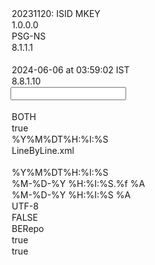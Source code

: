 <?xml version="1.0" encoding="UTF-8"?>

<MappingDef type="MSF" version="1.0">
  <Options>
    <Option key="MappingComment">20231120: ISID MKEY  </Option>
    <Option key="MappingVersion">1.0.0.0</Option>
    <Option key="MappingAuthor">PSG-NS</Option>
    <Option key="MessageTranslatorVersion">8.1.1.1</Option>
    <Option key="RCode"/>
    <Option key="LastChangedTms">2024-06-06 at 03:59:02 IST</Option>
    <Option key="MappingDesignerVersion">8.8.1.10</Option>
  </Options>
  <Input vendorType="JSON">
    <Options>
      <Option key="DDLName"/>
      <Option key="TrimFields">BOTH</Option>
      <Option key="RaiseLayoutWarnings">true</Option>
      <Option key="TimeStampFormat">%Y%M%DT%H:%I:%S</Option>
      <Option key="splitter">LineByLine.xml</Option>
      <Option key="MessageType"/>
      <Option key="DateTimeFormat">%Y%M%DT%H:%I:%S</Option>
    </Options>
    <Layout>
      <Override/>
      <record desc="" ident="WSODataFacilities" mandatory="false" mapable="true" multiple="true" name="WSODataFacilities">
        <record desc="" ident="bankDeal" mandatory="false" mapable="true" multiple="true" name="bankDeal">
          <record desc="" ident="sponsor" mandatory="false" mapable="true" multiple="true" name="sponsor">
            <field decimals="0" desc="" excludedNullIdentifiers="" ident="sponsor" length="255" mandatory="false" mapable="true" match="false" multiple="false" name="sponsor" pattern="" pos="0" readonly="false" type="String"/>
          </record>
          <field decimals="0" desc="" excludedNullIdentifiers="" ident="faxAgentContact" length="255" mandatory="false" mapable="true" match="false" multiple="false" name="faxAgentContact" pattern="" pos="0" readonly="false" type="String"/>
          <field decimals="0" desc="" excludedNullIdentifiers="" ident="assignmentFee" length="255" mandatory="false" mapable="true" match="false" multiple="false" name="assignmentFee" pattern="" pos="0" readonly="false" type="String"/>
          <record desc="" ident="syndicationAgent" mandatory="false" mapable="true" multiple="true" name="syndicationAgent">
            <field decimals="0" desc="" excludedNullIdentifiers="" ident="syndicationAgent" length="255" mandatory="false" mapable="true" match="false" multiple="false" name="syndicationAgent" pattern="" pos="0" readonly="false" type="String"/>
          </record>
          <field decimals="0" desc="" excludedNullIdentifiers="" ident="borrowerConsent" length="255" mandatory="false" mapable="true" match="false" multiple="false" name="borrowerConsent" pattern="" pos="0" readonly="false" type="String"/>
          <field decimals="0" desc="" excludedNullIdentifiers="" ident="description" length="255" mandatory="false" mapable="true" match="false" multiple="false" name="description" pattern="" pos="0" readonly="false" type="String"/>
          <field decimals="0" desc="" excludedNullIdentifiers="" ident="isCovLite" length="255" mandatory="false" mapable="true" match="false" multiple="false" name="isCovLite" pattern="" pos="0" readonly="false" type="String"/>
          <field decimals="0" desc="" excludedNullIdentifiers="" ident="globalAmount" length="255" mandatory="false" mapable="true" match="false" multiple="false" name="globalAmount" pattern="" pos="0" readonly="false" type="String"/>
          <field decimals="0" desc="" excludedNullIdentifiers="" ident="defaultNotes" length="255" mandatory="false" mapable="true" match="false" multiple="false" name="defaultNotes" pattern="" pos="0" readonly="false" type="String"/>
          <field decimals="0" desc="" excludedNullIdentifiers="" ident="isCAReceived" length="255" mandatory="false" mapable="true" match="false" multiple="false" name="isCAReceived" pattern="" pos="0" readonly="false" type="String"/>
          <field decimals="0" desc="" excludedNullIdentifiers="" ident="canAffiliate" length="255" mandatory="false" mapable="true" match="false" multiple="false" name="canAffiliate" pattern="" pos="0" readonly="false" type="String"/>
          <field decimals="0" desc="" excludedNullIdentifiers="" ident="streetName" length="255" mandatory="false" mapable="true" match="false" multiple="false" name="streetName" pattern="" pos="0" readonly="false" type="String"/>
          <field decimals="0" desc="" excludedNullIdentifiers="" ident="creditDate" length="255" mandatory="false" mapable="true" match="false" multiple="false" name="creditDate" pattern="" pos="0" readonly="false" type="String"/>
          <field decimals="0" desc="" excludedNullIdentifiers="" ident="faxAgent" length="255" mandatory="false" mapable="true" match="false" multiple="false" name="faxAgent" pattern="" pos="0" readonly="false" type="String"/>
          <field decimals="0" desc="" excludedNullIdentifiers="" ident="minAssignment" length="255" mandatory="false" mapable="true" match="false" multiple="false" name="minAssignment" pattern="" pos="0" readonly="false" type="String"/>
          <field decimals="0" desc="" excludedNullIdentifiers="" ident="currency" length="255" mandatory="false" mapable="true" match="false" multiple="false" name="currency" pattern="" pos="0" readonly="false" type="String"/>
          <field decimals="0" desc="" excludedNullIdentifiers="" ident="prepaymentNotes" length="255" mandatory="false" mapable="true" match="false" multiple="false" name="prepaymentNotes" pattern="" pos="0" readonly="false" type="String"/>
          <field decimals="0" desc="" excludedNullIdentifiers="" ident="erroneousTransferOfRights" length="255" mandatory="false" mapable="true" match="false" multiple="false" name="erroneousTransferOfRights" pattern="" pos="0" readonly="false" type="String"/>
          <record desc="" ident="identifiers" mandatory="false" mapable="true" multiple="true" name="identifiers">
            <field decimals="0" desc="" excludedNullIdentifiers="" ident="identifiers" length="255" mandatory="false" mapable="true" match="false" multiple="false" name="identifiers" pattern="" pos="0" readonly="false" type="String"/>
          </record>
          <record desc="" ident="agentBank" mandatory="false" mapable="true" multiple="true" name="agentBank">
            <field decimals="0" desc="" excludedNullIdentifiers="" ident="phone" length="255" mandatory="false" mapable="true" match="false" multiple="false" name="phone" pattern="" pos="0" readonly="false" type="String"/>
            <field decimals="0" desc="" excludedNullIdentifiers="" ident="contact" length="255" mandatory="false" mapable="true" match="false" multiple="false" name="contact" pattern="" pos="0" readonly="false" type="String"/>
            <field decimals="0" desc="" excludedNullIdentifiers="" ident="name" length="255" mandatory="false" mapable="true" match="false" multiple="false" name="name" pattern="" pos="0" readonly="false" type="String"/>
            <field decimals="0" desc="" excludedNullIdentifiers="" ident="markitAgentBankId" length="255" mandatory="false" mapable="true" match="false" multiple="false" name="markitAgentBankId" pattern="" pos="0" readonly="false" type="String"/>
            <field decimals="0" desc="" excludedNullIdentifiers="" ident="email" length="255" mandatory="false" mapable="true" match="false" multiple="false" name="email" pattern="" pos="0" readonly="false" type="String"/>
          </record>
          <field decimals="0" desc="" excludedNullIdentifiers="" ident="wsoDataBankDealId" length="255" mandatory="false" mapable="true" match="false" multiple="false" name="wsoDataBankDealId" pattern="" pos="0" readonly="false" type="String"/>
          <field decimals="0" desc="" excludedNullIdentifiers="" ident="publicSource" length="255" mandatory="false" mapable="true" match="false" multiple="false" name="publicSource" pattern="" pos="0" readonly="false" type="String"/>
          <field decimals="0" desc="" excludedNullIdentifiers="" ident="name" length="255" mandatory="false" mapable="true" match="false" multiple="false" name="name" pattern="" pos="0" readonly="false" type="String"/>
          <field decimals="0" desc="" excludedNullIdentifiers="" ident="markitBankDealId" length="255" mandatory="false" mapable="true" match="false" multiple="false" name="markitBankDealId" pattern="" pos="0" readonly="false" type="String"/>
          <field decimals="0" desc="" excludedNullIdentifiers="" ident="agentConsent" length="255" mandatory="false" mapable="true" match="false" multiple="false" name="agentConsent" pattern="" pos="0" readonly="false" type="String"/>
          <field decimals="0" desc="" excludedNullIdentifiers="" ident="publicLoan" length="255" mandatory="false" mapable="true" match="false" multiple="false" name="publicLoan" pattern="" pos="0" readonly="false" type="String"/>
          <field decimals="0" desc="" excludedNullIdentifiers="" ident="erroneousPaymentClause" length="255" mandatory="false" mapable="true" match="false" multiple="false" name="erroneousPaymentClause" pattern="" pos="0" readonly="false" type="String"/>
          <record desc="" ident="facility" mandatory="false" mapable="true" multiple="true" name="facility">
            <field decimals="0" desc="" excludedNullIdentifiers="" ident="country" length="255" mandatory="false" mapable="true" match="false" multiple="false" name="country" pattern="" pos="0" readonly="false" type="String"/>
            <field decimals="0" desc="" excludedNullIdentifiers="" ident="notes" length="255" mandatory="false" mapable="true" match="false" multiple="false" name="notes" pattern="" pos="0" readonly="false" type="String"/>
            <record desc="" ident="administrativeAgents" mandatory="false" mapable="true" multiple="true" name="administrativeAgents">
              <field decimals="0" desc="" excludedNullIdentifiers="" ident="administrativeAgents" length="255" mandatory="false" mapable="true" match="false" multiple="false" name="administrativeAgents" pattern="" pos="0" readonly="false" type="String"/>
            </record>
            <field decimals="0" desc="" excludedNullIdentifiers="" ident="currentOutstanding" length="255" mandatory="false" mapable="true" match="false" multiple="false" name="currentOutstanding" pattern="" pos="0" readonly="false" type="String"/>
            <field decimals="0" desc="" excludedNullIdentifiers="" ident="isSynthetic" length="255" mandatory="false" mapable="true" match="false" multiple="false" name="isSynthetic" pattern="" pos="0" readonly="false" type="String"/>
            <field decimals="0" desc="" excludedNullIdentifiers="" ident="caVerified" length="255" mandatory="false" mapable="true" match="false" multiple="false" name="caVerified" pattern="" pos="0" readonly="false" type="String"/>
            <field decimals="0" desc="" excludedNullIdentifiers="" ident="guarantor" length="255" mandatory="false" mapable="true" match="false" multiple="false" name="guarantor" pattern="" pos="0" readonly="false" type="String"/>
            <field decimals="0" desc="" excludedNullIdentifiers="" ident="launchDate" length="255" mandatory="false" mapable="true" match="false" multiple="false" name="launchDate" pattern="" pos="0" readonly="false" type="String"/>
            <field decimals="0" desc="" excludedNullIdentifiers="" ident="type" length="255" mandatory="false" mapable="true" match="false" multiple="false" name="type" pattern="" pos="0" readonly="false" type="String"/>
            <field decimals="0" desc="" excludedNullIdentifiers="" ident="paymentFrequency" length="255" mandatory="false" mapable="true" match="false" multiple="false" name="paymentFrequency" pattern="" pos="0" readonly="false" type="String"/>
            <field decimals="0" desc="" excludedNullIdentifiers="" ident="dateDefaulted" length="255" mandatory="false" mapable="true" match="false" multiple="false" name="dateDefaulted" pattern="" pos="0" readonly="false" type="String"/>
            <field decimals="0" desc="" excludedNullIdentifiers="" ident="exitFee" length="255" mandatory="false" mapable="true" match="false" multiple="false" name="exitFee" pattern="" pos="0" readonly="false" type="String"/>
            <field decimals="0" desc="" excludedNullIdentifiers="" ident="lastUpdated" length="255" mandatory="false" mapable="true" match="false" multiple="false" name="lastUpdated" pattern="" pos="0" readonly="false" type="String"/>
            <field decimals="0" desc="" excludedNullIdentifiers="" ident="isSubscribed" length="255" mandatory="false" mapable="true" match="false" multiple="false" name="isSubscribed" pattern="" pos="0" readonly="false" type="String"/>
            <field decimals="0" desc="" excludedNullIdentifiers="" ident="maturityDate" length="255" mandatory="false" mapable="true" match="false" multiple="false" name="maturityDate" pattern="" pos="0" readonly="false" type="String"/>
            <field decimals="0" desc="" excludedNullIdentifiers="" ident="isAssetQC" length="255" mandatory="false" mapable="true" match="false" multiple="false" name="isAssetQC" pattern="" pos="0" readonly="false" type="String"/>
            <field decimals="0" desc="" excludedNullIdentifiers="" ident="isMulticurrency" length="255" mandatory="false" mapable="true" match="false" multiple="false" name="isMulticurrency" pattern="" pos="0" readonly="false" type="String"/>
            <field decimals="0" desc="" excludedNullIdentifiers="" ident="lcSublimit" length="255" mandatory="false" mapable="true" match="false" multiple="false" name="lcSublimit" pattern="" pos="0" readonly="false" type="String"/>
            <field decimals="0" desc="" excludedNullIdentifiers="" ident="isDateConfirmed" length="255" mandatory="false" mapable="true" match="false" multiple="false" name="isDateConfirmed" pattern="" pos="0" readonly="false" type="String"/>
            <field decimals="0" desc="" excludedNullIdentifiers="" ident="isABL" length="255" mandatory="false" mapable="true" match="false" multiple="false" name="isABL" pattern="" pos="0" readonly="false" type="String"/>
            <field decimals="0" desc="" excludedNullIdentifiers="" ident="isLcCreditLinked" length="255" mandatory="false" mapable="true" match="false" multiple="false" name="isLcCreditLinked" pattern="" pos="0" readonly="false" type="String"/>
            <field decimals="0" desc="" excludedNullIdentifiers="" ident="allowsPIKAccrual" length="255" mandatory="false" mapable="true" match="false" multiple="false" name="allowsPIKAccrual" pattern="" pos="0" readonly="false" type="String"/>
            <field decimals="0" desc="" excludedNullIdentifiers="" ident="classification" length="255" mandatory="false" mapable="true" match="false" multiple="false" name="classification" pattern="" pos="0" readonly="false" type="String"/>
            <field decimals="0" desc="" excludedNullIdentifiers="" ident="tradesWithAccruedFee" length="255" mandatory="false" mapable="true" match="false" multiple="false" name="tradesWithAccruedFee" pattern="" pos="0" readonly="false" type="String"/>
            <field decimals="0" desc="" excludedNullIdentifiers="" ident="activityTracked" length="255" mandatory="false" mapable="true" match="false" multiple="false" name="activityTracked" pattern="" pos="0" readonly="false" type="String"/>
            <field decimals="0" desc="" excludedNullIdentifiers="" ident="cashPIKToggle" length="255" mandatory="false" mapable="true" match="false" multiple="false" name="cashPIKToggle" pattern="" pos="0" readonly="false" type="String"/>
            <field decimals="0" desc="" excludedNullIdentifiers="" ident="isDefault" length="255" mandatory="false" mapable="true" match="false" multiple="false" name="isDefault" pattern="" pos="0" readonly="false" type="String"/>
            <field decimals="0" desc="" excludedNullIdentifiers="" ident="assetEffectiveDate" length="255" mandatory="false" mapable="true" match="false" multiple="false" name="assetEffectiveDate" pattern="" pos="0" readonly="false" type="String"/>
            <record desc="" ident="rateLimits" mandatory="false" mapable="true" multiple="true" name="rateLimits">
              <field decimals="0" desc="" excludedNullIdentifiers="" ident="rateType" length="255" mandatory="false" mapable="true" match="false" multiple="false" name="rateType" pattern="" pos="0" readonly="false" type="String"/>
              <field decimals="0" desc="" excludedNullIdentifiers="" ident="includeSpreadAdjustment" length="255" mandatory="false" mapable="true" match="false" multiple="false" name="includeSpreadAdjustment" pattern="" pos="0" readonly="false" type="String"/>
              <field decimals="0" desc="" excludedNullIdentifiers="" ident="limit" length="255" mandatory="false" mapable="true" match="false" multiple="false" name="limit" pattern="" pos="0" readonly="false" type="String"/>
              <field decimals="0" desc="" excludedNullIdentifiers="" ident="rateOption" length="255" mandatory="false" mapable="true" match="false" multiple="false" name="rateOption" pattern="" pos="0" readonly="false" type="String"/>
              <field decimals="0" desc="" excludedNullIdentifiers="" ident="limitType" length="255" mandatory="false" mapable="true" match="false" multiple="false" name="limitType" pattern="" pos="0" readonly="false" type="String"/>
            </record>
            <field decimals="0" desc="" excludedNullIdentifiers="" ident="isCapFloorVerified" length="255" mandatory="false" mapable="true" match="false" multiple="false" name="isCapFloorVerified" pattern="" pos="0" readonly="false" type="String"/>
            <field decimals="0" desc="" excludedNullIdentifiers="" ident="name" length="255" mandatory="false" mapable="true" match="false" multiple="false" name="name" pattern="" pos="0" readonly="false" type="String"/>
            <field decimals="0" desc="" excludedNullIdentifiers="" ident="lienType" length="255" mandatory="false" mapable="true" match="false" multiple="false" name="lienType" pattern="" pos="0" readonly="false" type="String"/>
            <field decimals="0" desc="" excludedNullIdentifiers="" ident="isPositionClosed" length="255" mandatory="false" mapable="true" match="false" multiple="false" name="isPositionClosed" pattern="" pos="0" readonly="false" type="String"/>
            <field decimals="0" desc="" excludedNullIdentifiers="" ident="issuePrice" length="255" mandatory="false" mapable="true" match="false" multiple="false" name="issuePrice" pattern="" pos="0" readonly="false" type="String"/>
            <field decimals="0" desc="" excludedNullIdentifiers="" ident="purpose" length="255" mandatory="false" mapable="true" match="false" multiple="false" name="purpose" pattern="" pos="0" readonly="false" type="String"/>
            <field decimals="0" desc="" excludedNullIdentifiers="" ident="assetQCDate" length="255" mandatory="false" mapable="true" match="false" multiple="false" name="assetQCDate" pattern="" pos="0" readonly="false" type="String"/>
            <field decimals="0" desc="" excludedNullIdentifiers="" ident="isGuaranteed" length="255" mandatory="false" mapable="true" match="false" multiple="false" name="isGuaranteed" pattern="" pos="0" readonly="false" type="String"/>
            <field decimals="0" desc="" excludedNullIdentifiers="" ident="isCovLite" length="255" mandatory="false" mapable="true" match="false" multiple="false" name="isCovLite" pattern="" pos="0" readonly="false" type="String"/>
            <field decimals="0" desc="" excludedNullIdentifiers="" ident="springingMaturityDate" length="255" mandatory="false" mapable="true" match="false" multiple="false" name="springingMaturityDate" pattern="" pos="0" readonly="false" type="String"/>
            <field decimals="0" desc="" excludedNullIdentifiers="" ident="statedSpread" length="255" mandatory="false" mapable="true" match="false" multiple="false" name="statedSpread" pattern="" pos="0" readonly="false" type="String"/>
            <field decimals="0" desc="" excludedNullIdentifiers="" ident="allowsFeeAccrual" length="255" mandatory="false" mapable="true" match="false" multiple="false" name="allowsFeeAccrual" pattern="" pos="0" readonly="false" type="String"/>
            <field decimals="0" desc="" excludedNullIdentifiers="" ident="tradesWithAccruedPIK" length="255" mandatory="false" mapable="true" match="false" multiple="false" name="tradesWithAccruedPIK" pattern="" pos="0" readonly="false" type="String"/>
            <field decimals="0" desc="" excludedNullIdentifiers="" ident="firstPayment" length="255" mandatory="false" mapable="true" match="false" multiple="false" name="firstPayment" pattern="" pos="0" readonly="false" type="String"/>
            <field decimals="0" desc="" excludedNullIdentifiers="" ident="replacedDate" length="255" mandatory="false" mapable="true" match="false" multiple="false" name="replacedDate" pattern="" pos="0" readonly="false" type="String"/>
            <field decimals="0" desc="" excludedNullIdentifiers="" ident="minHold" length="255" mandatory="false" mapable="true" match="false" multiple="false" name="minHold" pattern="" pos="0" readonly="false" type="String"/>
            <field decimals="0" desc="" excludedNullIdentifiers="" ident="countryCode" length="255" mandatory="false" mapable="true" match="false" multiple="false" name="countryCode" pattern="" pos="0" readonly="false" type="String"/>
            <field decimals="0" desc="" excludedNullIdentifiers="" ident="cashPIKBD" length="255" mandatory="false" mapable="true" match="false" multiple="false" name="cashPIKBD" pattern="" pos="0" readonly="false" type="String"/>
            <field decimals="0" desc="" excludedNullIdentifiers="" ident="minAssignment" length="255" mandatory="false" mapable="true" match="false" multiple="false" name="minAssignment" pattern="" pos="0" readonly="false" type="String"/>
            <field decimals="0" desc="" excludedNullIdentifiers="" ident="originalCommitment" length="255" mandatory="false" mapable="true" match="false" multiple="false" name="originalCommitment" pattern="" pos="0" readonly="false" type="String"/>
            <field decimals="0" desc="" excludedNullIdentifiers="" ident="currency" length="255" mandatory="false" mapable="true" match="false" multiple="false" name="currency" pattern="" pos="0" readonly="false" type="String"/>
            <field decimals="0" desc="" excludedNullIdentifiers="" ident="isFixed" length="255" mandatory="false" mapable="true" match="false" multiple="false" name="isFixed" pattern="" pos="0" readonly="false" type="String"/>
            <record desc="" ident="rateOptions" mandatory="false" mapable="true" multiple="true" name="rateOptions">
              <field decimals="0" desc="" excludedNullIdentifiers="" ident="offset" length="255" mandatory="false" mapable="true" match="false" multiple="false" name="offset" pattern="" pos="0" readonly="false" type="String"/>
              <field decimals="0" desc="" excludedNullIdentifiers="" ident="endDate" length="255" mandatory="false" mapable="true" match="false" multiple="false" name="endDate" pattern="" pos="0" readonly="false" type="String"/>
              <field decimals="0" desc="" excludedNullIdentifiers="" ident="yearCount" length="255" mandatory="false" mapable="true" match="false" multiple="false" name="yearCount" pattern="" pos="0" readonly="false" type="String"/>
              <field decimals="0" desc="" excludedNullIdentifiers="" ident="compoundMethod" length="255" mandatory="false" mapable="true" match="false" multiple="false" name="compoundMethod" pattern="" pos="0" readonly="false" type="String"/>
              <field decimals="0" desc="" excludedNullIdentifiers="" ident="monthCount" length="255" mandatory="false" mapable="true" match="false" multiple="false" name="monthCount" pattern="" pos="0" readonly="false" type="String"/>
              <field decimals="0" desc="" excludedNullIdentifiers="" ident="spread" length="255" mandatory="false" mapable="true" match="false" multiple="false" name="spread" pattern="" pos="0" readonly="false" type="String"/>
              <field decimals="0" desc="" excludedNullIdentifiers="" ident="frequency" length="255" mandatory="false" mapable="true" match="false" multiple="false" name="frequency" pattern="" pos="0" readonly="false" type="String"/>
              <field decimals="0" desc="" excludedNullIdentifiers="" ident="firstPayDate" length="255" mandatory="false" mapable="true" match="false" multiple="false" name="firstPayDate" pattern="" pos="0" readonly="false" type="String"/>
              <field decimals="0" desc="" excludedNullIdentifiers="" ident="name" length="255" mandatory="false" mapable="true" match="false" multiple="false" name="name" pattern="" pos="0" readonly="false" type="String"/>
              <field decimals="0" desc="" excludedNullIdentifiers="" ident="behavior" length="255" mandatory="false" mapable="true" match="false" multiple="false" name="behavior" pattern="" pos="0" readonly="false" type="String"/>
              <field decimals="0" desc="" excludedNullIdentifiers="" ident="isObservationShift" length="255" mandatory="false" mapable="true" match="false" multiple="false" name="isObservationShift" pattern="" pos="0" readonly="false" type="String"/>
              <field decimals="0" desc="" excludedNullIdentifiers="" ident="interestMethod" length="255" mandatory="false" mapable="true" match="false" multiple="false" name="interestMethod" pattern="" pos="0" readonly="false" type="String"/>
              <field decimals="0" desc="" excludedNullIdentifiers="" ident="startDate" length="255" mandatory="false" mapable="true" match="false" multiple="false" name="startDate" pattern="" pos="0" readonly="false" type="String"/>
            </record>
            <field decimals="0" desc="" excludedNullIdentifiers="" ident="expirationDate" length="255" mandatory="false" mapable="true" match="false" multiple="false" name="expirationDate" pattern="" pos="0" readonly="false" type="String"/>
            <record desc="" ident="spreads" mandatory="false" mapable="true" multiple="true" name="spreads">
              <field decimals="0" desc="" excludedNullIdentifiers="" ident="type" length="255" mandatory="false" mapable="true" match="false" multiple="false" name="type" pattern="" pos="0" readonly="false" type="String"/>
              <field decimals="0" desc="" excludedNullIdentifiers="" ident="value" length="255" mandatory="false" mapable="true" match="false" multiple="false" name="value" pattern="" pos="0" readonly="false" type="FloatingPoint"/>
            </record>
            <record desc="" ident="callSchedule" mandatory="false" mapable="true" multiple="true" name="callSchedule">
              <field decimals="0" desc="" excludedNullIdentifiers="" ident="hardCall" length="255" mandatory="false" mapable="true" match="false" multiple="false" name="hardCall" pattern="" pos="0" readonly="false" type="String"/>
              <record desc="" ident="lines" mandatory="false" mapable="true" multiple="true" name="lines">
                <field decimals="0" desc="" excludedNullIdentifiers="" ident="date" length="255" mandatory="false" mapable="true" match="false" multiple="false" name="date" pattern="" pos="0" readonly="false" type="String"/>
                <field decimals="0" desc="" excludedNullIdentifiers="" ident="price" length="255" mandatory="false" mapable="true" match="false" multiple="false" name="price" pattern="" pos="0" readonly="false" type="String"/>
              </record>
              <record desc="" ident="makeWhole" mandatory="false" mapable="true" multiple="true" name="makeWhole">
                <field decimals="0" desc="" excludedNullIdentifiers="" ident="start" length="255" mandatory="false" mapable="true" match="false" multiple="false" name="start" pattern="" pos="0" readonly="false" type="String"/>
                <field decimals="0" desc="" excludedNullIdentifiers="" ident="end" length="255" mandatory="false" mapable="true" match="false" multiple="false" name="end" pattern="" pos="0" readonly="false" type="String"/>
              </record>
            </record>
            <field decimals="0" desc="" excludedNullIdentifiers="" ident="currentCommitment" length="255" mandatory="false" mapable="true" match="false" multiple="false" name="currentCommitment" pattern="" pos="0" readonly="false" type="String"/>
            <record desc="" ident="identifiers" mandatory="false" mapable="true" multiple="true" name="identifiers">
              <field decimals="0" desc="" excludedNullIdentifiers="" ident="type" length="255" mandatory="false" mapable="true" match="false" multiple="false" name="type" pattern="" pos="0" readonly="false" type="String"/>
              <field decimals="0" desc="" excludedNullIdentifiers="" ident="value" length="255" mandatory="false" mapable="true" match="false" multiple="false" name="value" pattern="" pos="0" readonly="false" type="String"/>
            </record>
            <field decimals="0" desc="" excludedNullIdentifiers="" ident="issuingBankConsent" length="255" mandatory="false" mapable="true" match="false" multiple="false" name="issuingBankConsent" pattern="" pos="0" readonly="false" type="String"/>
            <record desc="" ident="currencyTypes" mandatory="false" mapable="true" multiple="true" name="currencyTypes">
              <field decimals="0" desc="" excludedNullIdentifiers="" ident="currencyTypes" length="255" mandatory="false" mapable="true" match="false" multiple="false" name="currencyTypes" pattern="" pos="0" readonly="false" type="String"/>
            </record>
            <field decimals="0" desc="" excludedNullIdentifiers="" ident="hasLcSublimit" length="255" mandatory="false" mapable="true" match="false" multiple="false" name="hasLcSublimit" pattern="" pos="0" readonly="false" type="String"/>
            <field decimals="0" desc="" excludedNullIdentifiers="" ident="abbrevName" length="255" mandatory="false" mapable="true" match="false" multiple="false" name="abbrevName" pattern="" pos="0" readonly="false" type="String"/>
            <field decimals="0" desc="" excludedNullIdentifiers="" ident="replacedReason" length="255" mandatory="false" mapable="true" match="false" multiple="false" name="replacedReason" pattern="" pos="0" readonly="false" type="String"/>
            <field decimals="0" desc="" excludedNullIdentifiers="" ident="statedSpreadType" length="255" mandatory="false" mapable="true" match="false" multiple="false" name="statedSpreadType" pattern="" pos="0" readonly="false" type="String"/>
            <field decimals="0" desc="" excludedNullIdentifiers="" ident="isRestructured" length="255" mandatory="false" mapable="true" match="false" multiple="false" name="isRestructured" pattern="" pos="0" readonly="false" type="String"/>
            <field decimals="0" desc="" excludedNullIdentifiers="" ident="isPIK" length="255" mandatory="false" mapable="true" match="false" multiple="false" name="isPIK" pattern="" pos="0" readonly="false" type="String"/>
            <field decimals="0" desc="" excludedNullIdentifiers="" ident="tradesWithAccrued" length="255" mandatory="false" mapable="true" match="false" multiple="false" name="tradesWithAccrued" pattern="" pos="0" readonly="false" type="String"/>
            <field decimals="0" desc="" excludedNullIdentifiers="" ident="paymentFrequencyId" length="255" mandatory="false" mapable="true" match="false" multiple="false" name="paymentFrequencyId" pattern="" pos="0" readonly="false" type="String"/>
            <field decimals="0" desc="" excludedNullIdentifiers="" ident="collateral" length="255" mandatory="false" mapable="true" match="false" multiple="false" name="collateral" pattern="" pos="0" readonly="false" type="String"/>
            <field decimals="0" desc="" excludedNullIdentifiers="" ident="isDip" length="255" mandatory="false" mapable="true" match="false" multiple="false" name="isDip" pattern="" pos="0" readonly="false" type="String"/>
            <field decimals="0" desc="" excludedNullIdentifiers="" ident="isDelayedDraw" length="255" mandatory="false" mapable="true" match="false" multiple="false" name="isDelayedDraw" pattern="" pos="0" readonly="false" type="String"/>
            <field decimals="0" desc="" excludedNullIdentifiers="" ident="seniority" length="255" mandatory="false" mapable="true" match="false" multiple="false" name="seniority" pattern="" pos="0" readonly="false" type="String"/>
            <field decimals="0" desc="" excludedNullIdentifiers="" ident="wsoDataFacilityId" length="255" mandatory="false" mapable="true" match="false" multiple="false" name="wsoDataFacilityId" pattern="" pos="0" readonly="false" type="String"/>
          </record>
          <field decimals="0" desc="" excludedNullIdentifiers="" ident="underwriter" length="255" mandatory="false" mapable="true" match="false" multiple="false" name="underwriter" pattern="" pos="0" readonly="false" type="String"/>
          <field decimals="0" desc="" excludedNullIdentifiers="" ident="minimumHold" length="255" mandatory="false" mapable="true" match="false" multiple="false" name="minimumHold" pattern="" pos="0" readonly="false" type="String"/>
        </record>
        <field decimals="0" desc="" excludedNullIdentifiers="" ident="country" length="255" mandatory="false" mapable="true" match="false" multiple="false" name="country" pattern="" pos="0" readonly="false" type="String"/>
        <field decimals="0" desc="" excludedNullIdentifiers="" ident="notes" length="255" mandatory="false" mapable="true" match="false" multiple="false" name="notes" pattern="" pos="0" readonly="false" type="String"/>
        <field decimals="0" desc="" excludedNullIdentifiers="" ident="markitIssuerId" length="255" mandatory="false" mapable="true" match="false" multiple="false" name="markitIssuerId" pattern="" pos="0" readonly="false" type="String"/>
        <field decimals="0" desc="" excludedNullIdentifiers="" ident="parentAffiliate" length="255" mandatory="false" mapable="true" match="false" multiple="false" name="parentAffiliate" pattern="" pos="0" readonly="false" type="String"/>
        <record desc="" ident="markitTiers" mandatory="false" mapable="true" multiple="true" name="markitTiers">
          <field decimals="0" desc="" excludedNullIdentifiers="" ident="code" length="255" mandatory="false" mapable="true" match="false" multiple="false" name="code" pattern="" pos="0" readonly="false" type="String"/>
          <field decimals="0" desc="" excludedNullIdentifiers="" ident="tier" length="255" mandatory="false" mapable="true" match="false" multiple="false" name="tier" pattern="" pos="0" readonly="false" type="String"/>
          <field decimals="0" desc="" excludedNullIdentifiers="" ident="index" length="255" mandatory="false" mapable="true" match="false" multiple="false" name="index" pattern="" pos="0" readonly="false" type="String"/>
        </record>
        <field decimals="0" desc="" excludedNullIdentifiers="" ident="jurisdiction" length="255" mandatory="false" mapable="true" match="false" multiple="false" name="jurisdiction" pattern="" pos="0" readonly="false" type="String"/>
        <field decimals="0" desc="" excludedNullIdentifiers="" ident="fitchId" length="255" mandatory="false" mapable="true" match="false" multiple="false" name="fitchId" pattern="" pos="0" readonly="false" type="String"/>
        <field decimals="0" desc="" excludedNullIdentifiers="" ident="wsoDataIssuerId" length="255" mandatory="false" mapable="true" match="false" multiple="false" name="wsoDataIssuerId" pattern="" pos="0" readonly="false" type="String"/>
        <field decimals="0" desc="" excludedNullIdentifiers="" ident="abbrevName" length="255" mandatory="false" mapable="true" match="false" multiple="false" name="abbrevName" pattern="" pos="0" readonly="false" type="String"/>
        <field decimals="0" desc="" excludedNullIdentifiers="" ident="moodyIssuerId" length="255" mandatory="false" mapable="true" match="false" multiple="false" name="moodyIssuerId" pattern="" pos="0" readonly="false" type="String"/>
        <field decimals="0" desc="" excludedNullIdentifiers="" ident="hasPublicEquity" length="255" mandatory="false" mapable="true" match="false" multiple="false" name="hasPublicEquity" pattern="" pos="0" readonly="false" type="String"/>
        <field decimals="0" desc="" excludedNullIdentifiers="" ident="markitTicker" length="255" mandatory="false" mapable="true" match="false" multiple="false" name="markitTicker" pattern="" pos="0" readonly="false" type="String"/>
        <field decimals="0" desc="" excludedNullIdentifiers="" ident="name" length="255" mandatory="false" mapable="true" match="false" multiple="false" name="name" pattern="" pos="0" readonly="false" type="String"/>
        <field decimals="0" desc="" excludedNullIdentifiers="" ident="state" length="255" mandatory="false" mapable="true" match="false" multiple="false" name="state" pattern="" pos="0" readonly="false" type="String"/>
        <field decimals="0" desc="" excludedNullIdentifiers="" ident="equityId" length="255" mandatory="false" mapable="true" match="false" multiple="false" name="equityId" pattern="" pos="0" readonly="false" type="String"/>
        <field decimals="0" desc="" excludedNullIdentifiers="" ident="spIssuerId" length="255" mandatory="false" mapable="true" match="false" multiple="false" name="spIssuerId" pattern="" pos="0" readonly="false" type="String"/>
      </record>
    </Layout>
  </Input>
  <Output>
    <Options>
      <Option key="TimeStampOutputFormat">%M-%D-%Y %H:%I:%S.%f %A</Option>
      <Option key="DateTimeOutputFormat">%M-%D-%Y %H:%I:%S %A</Option>
      <Option key="OutputEncoding">UTF-8</Option>
      <Option key="DefaultEmptyNumericsToZero">FALSE</Option>
      <Option key="messageformat">BERepo</Option>
      <Option key="AddTZIndicators">true</Option>
      <Option key="AddVendorMnemonic">true</Option>
    </Options>
    <MappingFragments/>
    <OutputDef>
      <Node displayName="FinancialInstitution" messageformat="BE" name="GoldenSourceObjectMessage" type="message">
        <Options/>
        <comment><![CDATA[json has LRD Issuer at root, creating FINS and ISSR first then ISSU]]></comment>
        <Node name="xmlns" type="attribute">
          <expr><![CDATA[return "http://www.thegoldensource.com/business-entities/BusinessEntityMessage";]]></expr>
        </Node>
        <Node name="xmlns:xsi" type="attribute">
          <expr><![CDATA[return "http://www.w3.org/2001/XMLSchema-instance";]]></expr>
        </Node>
        <Node name="xsi:schemaLocation" type="attribute">
          <expr><![CDATA[return "http://www.thegoldensource.com/business-entities/BusinessEntityMessage.xsd";]]></expr>
        </Node>
        <Node name="GSOHeader" type="element">
          <Node name="GSO_ELM_TYPE" type="attribute">
            <expr><![CDATA[return "group";]]></expr>
          </Node>
          <Node name="DateFormat" type="element">
            <Node name="GSO_ELM_TYPE" type="attribute">
              <expr><![CDATA[return "field";]]></expr>
            </Node>
            <Node name="req" type="attribute">
              <expr><![CDATA[return "false";]]></expr>
            </Node>
          </Node>
          <Node name="DefaultTimestamp" type="element">
            <Node name="GSO_ELM_TYPE" type="attribute">
              <expr><![CDATA[return "field";]]></expr>
            </Node>
            <Node name="req" type="attribute">
              <expr><![CDATA[return "false";]]></expr>
            </Node>
          </Node>
          <Node name="Language" type="element">
            <Node name="GSO_ELM_TYPE" type="attribute">
              <expr><![CDATA[return "field";]]></expr>
            </Node>
            <Node name="req" type="attribute">
              <expr><![CDATA[return "false";]]></expr>
            </Node>
          </Node>
          <Node name="MainEntityId" type="element">
            <expr><![CDATA[return WSODataFacilities.wsoDataIssuerId;]]></expr>
            <Node name="GSO_ELM_TYPE" type="attribute">
              <expr><![CDATA[return "field";]]></expr>
            </Node>
            <Node name="req" type="attribute">
              <expr><![CDATA[return "false";]]></expr>
            </Node>
          </Node>
          <Node name="MainEntityIdContext" type="element">
            <expr><![CDATA[return "NVNLRDISSR";]]></expr>
            <Node name="GSO_ELM_TYPE" type="attribute">
              <expr><![CDATA[return "field";]]></expr>
            </Node>
            <Node name="req" type="attribute">
              <expr><![CDATA[return "false";]]></expr>
            </Node>
          </Node>
          <Node name="MainEntityName" type="element">
            <expr><![CDATA[return WSODataFacilities.name;]]></expr>
            <Node name="GSO_ELM_TYPE" type="attribute">
              <expr><![CDATA[return "field";]]></expr>
            </Node>
            <Node name="req" type="attribute">
              <expr><![CDATA[return "false";]]></expr>
            </Node>
          </Node>
          <Node name="MainEntityType" type="element">
            <Node name="GSO_ELM_TYPE" type="attribute">
              <expr><![CDATA[return "field";]]></expr>
            </Node>
            <Node name="req" type="attribute">
              <expr><![CDATA[return "false";]]></expr>
            </Node>
          </Node>
          <Node name="MessageClassification" type="element">
            <Node name="GSO_ELM_TYPE" type="attribute">
              <expr><![CDATA[return "field";]]></expr>
            </Node>
            <Node name="req" type="attribute">
              <expr><![CDATA[return "false";]]></expr>
            </Node>
          </Node>
          <Node name="TimeZone" type="element">
            <Node name="GSO_ELM_TYPE" type="attribute">
              <expr><![CDATA[return "field";]]></expr>
            </Node>
            <Node name="req" type="attribute">
              <expr><![CDATA[return "false";]]></expr>
            </Node>
          </Node>
          <Node name="User" type="element">
            <expr><![CDATA[return "LRD_FACILITY";]]></expr>
            <Node name="GSO_ELM_TYPE" type="attribute">
              <expr><![CDATA[return "field";]]></expr>
            </Node>
            <Node name="req" type="attribute">
              <expr><![CDATA[return "false";]]></expr>
            </Node>
          </Node>
          <Node name="VendorSource" type="element">
            <expr><![CDATA[return "MARKIT_LRD";]]></expr>
            <Node name="GSO_ELM_TYPE" type="attribute">
              <expr><![CDATA[return "field";]]></expr>
            </Node>
            <Node name="req" type="attribute">
              <expr><![CDATA[return "false";]]></expr>
            </Node>
          </Node>
          <Node name="ChangeVddbAction" type="element">
            <Node name="GSO_ELM_TYPE" type="attribute">
              <expr><![CDATA[return "field";]]></expr>
            </Node>
            <Node name="req" type="attribute">
              <expr><![CDATA[return "false";]]></expr>
            </Node>
          </Node>
          <Node name="MainEntityTableType" type="element">
            <expr><![CDATA[return "FINS";]]></expr>
            <Node name="GSO_ELM_TYPE" type="attribute">
              <expr><![CDATA[return "field";]]></expr>
            </Node>
            <Node name="req" type="attribute">
              <expr><![CDATA[return "false";]]></expr>
            </Node>
          </Node>
          <Node name="ChangeModel" type="element">
            <Node name="GSO_ELM_TYPE" type="attribute">
              <expr><![CDATA[return "field";]]></expr>
            </Node>
            <Node name="req" type="attribute">
              <expr><![CDATA[return "false";]]></expr>
            </Node>
          </Node>
          <Node name="UpdateModel" type="element">
            <Node name="GSO_ELM_TYPE" type="attribute">
              <expr><![CDATA[return "field";]]></expr>
            </Node>
            <Node name="req" type="attribute">
              <expr><![CDATA[return "false";]]></expr>
            </Node>
          </Node>
          <Node name="SecurityBasedIssuerMatching" type="element">
            <Node name="GSO_ELM_TYPE" type="attribute">
              <expr><![CDATA[return "field";]]></expr>
            </Node>
            <Node name="req" type="attribute">
              <expr><![CDATA[return "false";]]></expr>
            </Node>
          </Node>
          <Node name="MessageCondition" type="element">
            <Node name="GSO_ELM_TYPE" type="attribute">
              <expr><![CDATA[return "field";]]></expr>
            </Node>
            <Node name="req" type="attribute">
              <expr><![CDATA[return "false";]]></expr>
            </Node>
          </Node>
        </Node>
        <Node name="FinancialInstitution" type="element">
          <Node name="xmlns" type="attribute">
            <expr><![CDATA[return "http://www.thegoldensource.com/business-entities/FinancialInstitution";]]></expr>
          </Node>
          <Node name="xsi:schemaLocation" type="attribute">
            <expr><![CDATA[return "http://www.thegoldensource.com/business-entities/FinancialInstitution.xsd";]]></expr>
          </Node>
          <Node name="GSO_ELM_TYPE" type="attribute">
            <expr><![CDATA[return "gso";]]></expr>
          </Node>
          <Node name="FinancialInstitutionDetails" type="element">
            <Node name="GSO_ELM_TYPE" type="attribute">
              <expr><![CDATA[return "group";]]></expr>
            </Node>
            <Node name="req" type="attribute">
              <expr><![CDATA[return "false";]]></expr>
            </Node>
            <Node name="FinancialInstitutionName" type="element">
              <expr><![CDATA[return WSODataFacilities.abbrevName;]]></expr>
              <Node name="GSO_ELM_TYPE" type="attribute">
                <expr><![CDATA[return "field";]]></expr>
              </Node>
              <Node name="req" type="attribute">
                <expr><![CDATA[return "true";]]></expr>
              </Node>
            </Node>
            <Node disabled="1" name="InstitutionDescription" type="element">
              <Node name="GSO_ELM_TYPE" type="attribute">
                <expr><![CDATA[return "field";]]></expr>
              </Node>
              <Node name="req" type="attribute">
                <expr><![CDATA[return "false";]]></expr>
              </Node>
            </Node>
            <Node disabled="1" name="InstitutionType" type="element">
              <Node name="GSO_ELM_TYPE" type="attribute">
                <expr><![CDATA[return "field";]]></expr>
              </Node>
              <Node name="req" type="attribute">
                <expr><![CDATA[return "false";]]></expr>
              </Node>
            </Node>
            <Node name="PreferredIdentifierName" type="element">
              <expr><![CDATA[return "NVNLRDISSR";]]></expr>
              <Node name="GSO_ELM_TYPE" type="attribute">
                <expr><![CDATA[return "field";]]></expr>
              </Node>
              <Node name="req" type="attribute">
                <expr><![CDATA[return "false";]]></expr>
              </Node>
            </Node>
            <Node name="PreferredIdentifierValue" type="element">
              <expr><![CDATA[return WSODataFacilities.wsoDataIssuerId;]]></expr>
              <Node name="GSO_ELM_TYPE" type="attribute">
                <expr><![CDATA[return "field";]]></expr>
              </Node>
              <Node name="req" type="attribute">
                <expr><![CDATA[return "false";]]></expr>
              </Node>
            </Node>
            <Node name="InstitutionLegalName" type="element">
              <expr><![CDATA[return WSODataFacilities.name;]]></expr>
              <Node name="GSO_ELM_TYPE" type="attribute">
                <expr><![CDATA[return "field";]]></expr>
              </Node>
              <Node name="req" type="attribute">
                <expr><![CDATA[return "false";]]></expr>
              </Node>
            </Node>
            <Node name="Ticker" type="element">
              <expr><![CDATA[return WSODataFacilities.equityId;]]></expr>
              <Node name="GSO_ELM_TYPE" type="attribute">
                <expr><![CDATA[return "field";]]></expr>
              </Node>
              <Node name="req" type="attribute">
                <expr><![CDATA[return "false";]]></expr>
              </Node>
            </Node>
          </Node>
          <Node name="FinancialInstitutionIdentifiers" type="element">
            <Node name="GSO_ELM_TYPE" type="attribute">
              <expr><![CDATA[return "group";]]></expr>
            </Node>
            <Node name="req" type="attribute">
              <expr><![CDATA[return "false";]]></expr>
            </Node>
            <Node name="NuveenLRDIssuerID" type="element">
              <expr><![CDATA[return WSODataFacilities.wsoDataIssuerId;]]></expr>
              <Node name="GSO_ELM_TYPE" type="attribute">
                <expr><![CDATA[return "field";]]></expr>
              </Node>
              <Node name="req" type="attribute">
                <expr><![CDATA[return "false";]]></expr>
              </Node>
            </Node>
          </Node>
        </Node>
      </Node>
      <Node displayName="Issuer" messageformat="BE" name="GoldenSourceObjectMessage" type="message">
        <Options/>
        <comment><![CDATA[json has LRD Issuer at root, creating FINS and ISSR first then ISSU]]></comment>
        <Node name="xmlns" type="attribute">
          <expr><![CDATA[return "http://www.thegoldensource.com/business-entities/BusinessEntityMessage";]]></expr>
        </Node>
        <Node name="xmlns:xsi" type="attribute">
          <expr><![CDATA[return "http://www.w3.org/2001/XMLSchema-instance";]]></expr>
        </Node>
        <Node name="xsi:schemaLocation" type="attribute">
          <expr><![CDATA[return "http://www.thegoldensource.com/business-entities/BusinessEntityMessage.xsd";]]></expr>
        </Node>
        <Node name="GSOHeader" type="element">
          <Node name="GSO_ELM_TYPE" type="attribute">
            <expr><![CDATA[return "group";]]></expr>
          </Node>
          <Node name="DateFormat" type="element">
            <Node name="GSO_ELM_TYPE" type="attribute">
              <expr><![CDATA[return "field";]]></expr>
            </Node>
            <Node name="req" type="attribute">
              <expr><![CDATA[return "false";]]></expr>
            </Node>
          </Node>
          <Node name="DefaultTimestamp" type="element">
            <Node name="GSO_ELM_TYPE" type="attribute">
              <expr><![CDATA[return "field";]]></expr>
            </Node>
            <Node name="req" type="attribute">
              <expr><![CDATA[return "false";]]></expr>
            </Node>
          </Node>
          <Node name="Language" type="element">
            <Node name="GSO_ELM_TYPE" type="attribute">
              <expr><![CDATA[return "field";]]></expr>
            </Node>
            <Node name="req" type="attribute">
              <expr><![CDATA[return "false";]]></expr>
            </Node>
          </Node>
          <Node name="MainEntityId" type="element">
            <expr><![CDATA[return WSODataFacilities.wsoDataIssuerId;]]></expr>
            <Node name="GSO_ELM_TYPE" type="attribute">
              <expr><![CDATA[return "field";]]></expr>
            </Node>
            <Node name="req" type="attribute">
              <expr><![CDATA[return "false";]]></expr>
            </Node>
          </Node>
          <Node name="MainEntityIdContext" type="element">
            <expr><![CDATA[return "NVNLRDISSR";]]></expr>
            <Node name="GSO_ELM_TYPE" type="attribute">
              <expr><![CDATA[return "field";]]></expr>
            </Node>
            <Node name="req" type="attribute">
              <expr><![CDATA[return "false";]]></expr>
            </Node>
          </Node>
          <Node name="MainEntityName" type="element">
            <expr><![CDATA[return WSODataFacilities.name;]]></expr>
            <Node name="GSO_ELM_TYPE" type="attribute">
              <expr><![CDATA[return "field";]]></expr>
            </Node>
            <Node name="req" type="attribute">
              <expr><![CDATA[return "false";]]></expr>
            </Node>
          </Node>
          <Node name="MainEntityType" type="element">
            <Node name="GSO_ELM_TYPE" type="attribute">
              <expr><![CDATA[return "field";]]></expr>
            </Node>
            <Node name="req" type="attribute">
              <expr><![CDATA[return "false";]]></expr>
            </Node>
          </Node>
          <Node name="MessageClassification" type="element">
            <Node name="GSO_ELM_TYPE" type="attribute">
              <expr><![CDATA[return "field";]]></expr>
            </Node>
            <Node name="req" type="attribute">
              <expr><![CDATA[return "false";]]></expr>
            </Node>
          </Node>
          <Node name="TimeZone" type="element">
            <Node name="GSO_ELM_TYPE" type="attribute">
              <expr><![CDATA[return "field";]]></expr>
            </Node>
            <Node name="req" type="attribute">
              <expr><![CDATA[return "false";]]></expr>
            </Node>
          </Node>
          <Node name="User" type="element">
            <expr><![CDATA[return "LRD_FACILITY";]]></expr>
            <Node name="GSO_ELM_TYPE" type="attribute">
              <expr><![CDATA[return "field";]]></expr>
            </Node>
            <Node name="req" type="attribute">
              <expr><![CDATA[return "false";]]></expr>
            </Node>
          </Node>
          <Node name="VendorSource" type="element">
            <expr><![CDATA[return "MARKIT_LRD";]]></expr>
            <Node name="GSO_ELM_TYPE" type="attribute">
              <expr><![CDATA[return "field";]]></expr>
            </Node>
            <Node name="req" type="attribute">
              <expr><![CDATA[return "false";]]></expr>
            </Node>
          </Node>
          <Node name="ChangeVddbAction" type="element">
            <Node name="GSO_ELM_TYPE" type="attribute">
              <expr><![CDATA[return "field";]]></expr>
            </Node>
            <Node name="req" type="attribute">
              <expr><![CDATA[return "false";]]></expr>
            </Node>
          </Node>
          <Node name="MainEntityTableType" type="element">
            <expr><![CDATA[return "ISSR";]]></expr>
            <Node name="GSO_ELM_TYPE" type="attribute">
              <expr><![CDATA[return "field";]]></expr>
            </Node>
            <Node name="req" type="attribute">
              <expr><![CDATA[return "false";]]></expr>
            </Node>
          </Node>
          <Node name="ChangeModel" type="element">
            <Node name="GSO_ELM_TYPE" type="attribute">
              <expr><![CDATA[return "field";]]></expr>
            </Node>
            <Node name="req" type="attribute">
              <expr><![CDATA[return "false";]]></expr>
            </Node>
          </Node>
          <Node name="UpdateModel" type="element">
            <Node name="GSO_ELM_TYPE" type="attribute">
              <expr><![CDATA[return "field";]]></expr>
            </Node>
            <Node name="req" type="attribute">
              <expr><![CDATA[return "false";]]></expr>
            </Node>
          </Node>
          <Node name="SecurityBasedIssuerMatching" type="element">
            <Node name="GSO_ELM_TYPE" type="attribute">
              <expr><![CDATA[return "field";]]></expr>
            </Node>
            <Node name="req" type="attribute">
              <expr><![CDATA[return "false";]]></expr>
            </Node>
          </Node>
          <Node name="MessageCondition" type="element">
            <Node name="GSO_ELM_TYPE" type="attribute">
              <expr><![CDATA[return "field";]]></expr>
            </Node>
            <Node name="req" type="attribute">
              <expr><![CDATA[return "false";]]></expr>
            </Node>
          </Node>
        </Node>
        <Node name="Issuer" type="element">
          <Node name="xmlns" type="attribute">
            <expr><![CDATA[return "http://www.thegoldensource.com/business-entities/Issuer";]]></expr>
          </Node>
          <Node name="xsi:schemaLocation" type="attribute">
            <expr><![CDATA[return "http://www.thegoldensource.com/business-entities/Issuer.xsd";]]></expr>
          </Node>
          <Node name="GSO_ELM_TYPE" type="attribute">
            <expr><![CDATA[return "gso";]]></expr>
          </Node>
          <Node name="IssuerInformation" type="element">
            <Node name="GSO_ELM_TYPE" type="attribute">
              <expr><![CDATA[return "group";]]></expr>
            </Node>
            <Node name="req" type="attribute">
              <expr><![CDATA[return "false";]]></expr>
            </Node>
            <Node name="FinancialInstitution" type="element">
              <Node name="GSO_ELM_TYPE" type="attribute">
                <expr><![CDATA[return "rel";]]></expr>
              </Node>
              <Node name="req" type="attribute">
                <expr><![CDATA[return "false";]]></expr>
              </Node>
              <Node name="xmlns" type="attribute">
                <expr><![CDATA[return "http://www.thegoldensource.com/business-entities/FinancialInstitution";]]></expr>
              </Node>
              <Node name="FinancialInstitutionIdentifiers" type="element">
                <Node name="GSO_ELM_TYPE" type="attribute">
                  <expr><![CDATA[return "group";]]></expr>
                </Node>
                <Node name="req" type="attribute">
                  <expr><![CDATA[return "false";]]></expr>
                </Node>
                <Node disabled="1" name="ExternalIssuerCode" type="element">
                  <expr><![CDATA[return WSODataFacilities.wsoDataIssuerId;]]></expr>
                  <Node name="ACTION" type="attribute">
                    <expr><![CDATA[return "REFERENCE";]]></expr>
                  </Node>
                  <Node name="GSO_ELM_TYPE" type="attribute">
                    <expr><![CDATA[return "field";]]></expr>
                  </Node>
                  <Node name="req" type="attribute">
                    <expr><![CDATA[return "false";]]></expr>
                  </Node>
                </Node>
                <Node name="NuveenLRDIssuerID" type="element">
                  <expr><![CDATA[return WSODataFacilities.wsoDataIssuerId;]]></expr>
                  <Node name="ACTION" type="attribute">
                    <expr><![CDATA[return "REFERENCE";]]></expr>
                  </Node>
                  <Node name="GSO_ELM_TYPE" type="attribute">
                    <expr><![CDATA[return "field";]]></expr>
                  </Node>
                  <Node name="MATCH" type="attribute">
                    <expr><![CDATA[return "FIID1_ID_CTXT_FINSID";]]></expr>
                  </Node>
                  <Node name="req" type="attribute">
                    <expr><![CDATA[return "false";]]></expr>
                  </Node>
                </Node>
              </Node>
            </Node>
            <Node name="IssuerName" type="element">
              <expr><![CDATA[return WSODataFacilities.name;]]></expr>
              <Node name="GSO_ELM_TYPE" type="attribute">
                <expr><![CDATA[return "field";]]></expr>
              </Node>
              <Node name="req" type="attribute">
                <expr><![CDATA[return "true";]]></expr>
              </Node>
            </Node>
            <Node name="IssuerType" type="element">
              <expr><![CDATA[return "CORP";]]></expr>
              <Node name="GSO_ELM_TYPE" type="attribute">
                <expr><![CDATA[return "field";]]></expr>
              </Node>
              <Node name="req" type="attribute">
                <expr><![CDATA[return "false";]]></expr>
              </Node>
            </Node>
            <Node name="PreferredIssuerIdentifier" type="element">
              <expr><![CDATA[return WSODataFacilities.wsoDataIssuerId;]]></expr>
              <Node name="GSO_ELM_TYPE" type="attribute">
                <expr><![CDATA[return "field";]]></expr>
              </Node>
              <Node name="req" type="attribute">
                <expr><![CDATA[return "false";]]></expr>
              </Node>
            </Node>
            <Node name="PreferredIssuerIdentifierType" type="element">
              <expr><![CDATA[return "NVNLRDISSR";]]></expr>
              <Node name="GSO_ELM_TYPE" type="attribute">
                <expr><![CDATA[return "field";]]></expr>
              </Node>
              <Node name="req" type="attribute">
                <expr><![CDATA[return "false";]]></expr>
              </Node>
            </Node>
          </Node>
          <Node name="IssuerIdentifiers" type="element">
            <Node name="GSO_ELM_TYPE" type="attribute">
              <expr><![CDATA[return "group";]]></expr>
            </Node>
            <Node name="req" type="attribute">
              <expr><![CDATA[return "false";]]></expr>
            </Node>
            <Node name="NuveenLRDIssuerID" type="element">
              <expr><![CDATA[return WSODataFacilities.wsoDataIssuerId;]]></expr>
              <Node name="GSO_ELM_TYPE" type="attribute">
                <expr><![CDATA[return "field";]]></expr>
              </Node>
              <Node name="req" type="attribute">
                <expr><![CDATA[return "false";]]></expr>
              </Node>
            </Node>
          </Node>
        </Node>
      </Node>
      <Node displayName="FullInstrument" messageformat="BE" name="GoldenSourceObjectMessage" type="message">
        <Options/>
        <comment><![CDATA[20231120: ISID MKEY  
20231117: 1899 = null  
2023-10-31 Dev: added 8 fields per Marc email
2023-10-11 Dev: added ISGP for Non-Held Loans]]></comment>
        <Node name="xmlns" type="attribute">
          <expr><![CDATA[return "http://www.thegoldensource.com/business-entities/BusinessEntityMessage";]]></expr>
        </Node>
        <Node name="xmlns:xsi" type="attribute">
          <expr><![CDATA[return "http://www.w3.org/2001/XMLSchema-instance";]]></expr>
        </Node>
        <Node name="xsi:schemaLocation" type="attribute">
          <expr><![CDATA[return "http://www.thegoldensource.com/business-entities/BusinessEntityMessage.xsd";]]></expr>
        </Node>
        <ForEach displayName="Identifier scan" recordType="WSODataFacilities.bankDeal.facility.identifiers">
          <comment><![CDATA[Identifier scan and store]]></comment>
          <Do>
            <Execute>
              <expr><![CDATA[return StoreNumeric("iID_count", If(OneHasValue(GetNumericByKey("iID_count")), GetNumericByKey("iID_count"), 0) + 1);]]></expr>
            </Execute>
            <Execute displayName="LoanX">
              <expr><![CDATA[if ((WSODataFacilities.bankDeal.facility.identifiers.type == "LoanX") && OneHasValue(WSODataFacilities.bankDeal.facility.identifiers.value))
	return StoreString("sLoanX", WSODataFacilities.bankDeal.facility.identifiers.value);
else
	return "";]]></expr>
            </Execute>
            <Execute displayName="LIN">
              <expr><![CDATA[if ((WSODataFacilities.bankDeal.facility.identifiers.type == "LIN") && OneHasValue(WSODataFacilities.bankDeal.facility.identifiers.value))
	return StoreString("sLIN", WSODataFacilities.bankDeal.facility.identifiers.value);
else
	return "";]]></expr>
            </Execute>
            <Execute displayName="BBGID">
              <expr><![CDATA[if ((WSODataFacilities.bankDeal.facility.identifiers.type == "FIGI") && OneHasValue(WSODataFacilities.bankDeal.facility.identifiers.value))
	return StoreString("sBBGID", WSODataFacilities.bankDeal.facility.identifiers.value);
else
	return "";]]></expr>
            </Execute>
            <Execute displayName="BBUnq">
              <expr><![CDATA[if ((WSODataFacilities.bankDeal.facility.identifiers.type == "BBUD") && OneHasValue(WSODataFacilities.bankDeal.facility.identifiers.value))
	return StoreString("sBBunq", WSODataFacilities.bankDeal.facility.identifiers.value);
else
	return "";]]></expr>
            </Execute>
            <Execute displayName="BBident">
              <expr><![CDATA[if ((WSODataFacilities.bankDeal.facility.identifiers.type == "Bloomberg ID") && OneHasValue(WSODataFacilities.bankDeal.facility.identifiers.value))
	return StoreString("sBBident", WSODataFacilities.bankDeal.facility.identifiers.value);
else
	return "";]]></expr>
            </Execute>
          </Do>
        </ForEach>
        <ForEach displayName="Rate Limits scan" recordType="WSODataFacilities.bankDeal.facility.rateLimits">
          <comment><![CDATA[Rate limits scan and store]]></comment>
          <Do>
            <Execute>
              <expr><![CDATA[return StoreNumeric("iRateLimit_count", If(OneHasValue(GetNumericByKey("iRateLimit_count")), GetNumericByKey("iRateLimit_count"), 0) + 1);]]></expr>
            </Execute>
            <Execute displayName="LIBOR BaseRate Cap">
              <expr><![CDATA[if ((WSODataFacilities.bankDeal.facility.rateLimits.rateOption == "LIBOR") && ((WSODataFacilities.bankDeal.facility.rateLimits.rateType == "Base Rate") && ((WSODataFacilities.bankDeal.facility.rateLimits.limitType == "Cap") && OneHasValue(WSODataFacilities.bankDeal.facility.rateLimits.limit))))
	return StoreNumeric("dBaseRateCap", String2Float(WSODataFacilities.bankDeal.facility.rateLimits.limit, 0));
else
	return "";]]></expr>
            </Execute>
            <Execute displayName="LIBOR BaseRate Floor">
              <expr><![CDATA[if ((WSODataFacilities.bankDeal.facility.rateLimits.rateOption == "LIBOR") && ((WSODataFacilities.bankDeal.facility.rateLimits.rateType == "Base Rate") && ((WSODataFacilities.bankDeal.facility.rateLimits.limitType == "Floor") && OneHasValue(WSODataFacilities.bankDeal.facility.rateLimits.limit))))
	return StoreNumeric("dBaseRateFloor", String2Float(WSODataFacilities.bankDeal.facility.rateLimits.limit, 0));
else
	return "";]]></expr>
            </Execute>
            <Execute displayName="LIBOR All-In Rate Cap">
              <expr><![CDATA[if ((WSODataFacilities.bankDeal.facility.rateLimits.rateOption == "LIBOR") && ((WSODataFacilities.bankDeal.facility.rateLimits.rateType == "All-In Rate") && ((WSODataFacilities.bankDeal.facility.rateLimits.limitType == "Cap") && OneHasValue(WSODataFacilities.bankDeal.facility.rateLimits.limit))))
	return StoreNumeric("dAllInRateCap", String2Float(WSODataFacilities.bankDeal.facility.rateLimits.limit, 0));
else
	return "";]]></expr>
            </Execute>
            <Execute displayName="LIBOR All-In Rate Floor">
              <expr><![CDATA[if ((WSODataFacilities.bankDeal.facility.rateLimits.rateOption == "LIBOR") && ((WSODataFacilities.bankDeal.facility.rateLimits.rateType == "All-In Rate") && ((WSODataFacilities.bankDeal.facility.rateLimits.limitType == "Floor") && OneHasValue(WSODataFacilities.bankDeal.facility.rateLimits.limit))))
	return StoreNumeric("dAllInRateFloor", String2Float(WSODataFacilities.bankDeal.facility.rateLimits.limit, 0));
else
	return "";]]></expr>
            </Execute>
          </Do>
        </ForEach>
        <ForEach displayName="Spreads scan" recordType="WSODataFacilities.bankDeal.facility.spreads">
          <comment><![CDATA[20231031 Marc email]]></comment>
          <Do>
            <Execute displayName="LOC spread">
              <expr><![CDATA[if ((WSODataFacilities.bankDeal.facility.spreads.type == "LOC") && OneHasValue(WSODataFacilities.bankDeal.facility.spreads.value))
	return StoreNumeric("dLOCspread", WSODataFacilities.bankDeal.facility.spreads.value);
else
	return "";]]></expr>
            </Execute>
            <Execute displayName="UNFND spread">
              <expr><![CDATA[if ((WSODataFacilities.bankDeal.facility.spreads.type == "UNFND") && OneHasValue(WSODataFacilities.bankDeal.facility.spreads.value))
	return StoreNumeric("dUNFNDspread", WSODataFacilities.bankDeal.facility.spreads.value);
else
	return "";]]></expr>
            </Execute>
            <Execute displayName="Ticking Fee spread">
              <expr><![CDATA[if ((WSODataFacilities.bankDeal.facility.spreads.type == "Ticking Fee (Funded)") && OneHasValue(WSODataFacilities.bankDeal.facility.spreads.value))
	return StoreNumeric("dTICKFEEspread", WSODataFacilities.bankDeal.facility.spreads.value);
else
	return "";]]></expr>
            </Execute>
          </Do>
        </ForEach>
        <ForEach displayName="Sponsor Concatenation" recordType="WSODataFacilities.bankDeal.sponsor">
          <Do>
            <Execute>
              <expr><![CDATA[if (OneHasValue(WSODataFacilities.bankDeal.sponsor.sponsor))
	return StoreString("sponsor_concat", Strcat(Strcat(GetStringByKey("sponsor_concat"), WSODataFacilities.bankDeal.sponsor.sponsor), ";"));
else
	return "";]]></expr>
            </Execute>
          </Do>
        </ForEach>
        <Execute>
          <expr><![CDATA[if (OneHasValue("sponsor_concat2"))
	return StoreString("sponsor_concat2", SubString(GetStringByKey("sponsor_concat"), 1, StrLen(GetStringByKey("sponsor_concat")) - 1));
else
	return "";]]></expr>
        </Execute>
        <Node name="GSOHeader" type="element">
          <Node name="GSO_ELM_TYPE" type="attribute">
            <expr><![CDATA[return "group";]]></expr>
          </Node>
          <Node name="DateFormat" type="element">
            <Node name="GSO_ELM_TYPE" type="attribute">
              <expr><![CDATA[return "field";]]></expr>
            </Node>
            <Node name="req" type="attribute">
              <expr><![CDATA[return "false";]]></expr>
            </Node>
          </Node>
          <Node name="DefaultTimestamp" type="element">
            <Node name="GSO_ELM_TYPE" type="attribute">
              <expr><![CDATA[return "field";]]></expr>
            </Node>
            <Node name="req" type="attribute">
              <expr><![CDATA[return "false";]]></expr>
            </Node>
          </Node>
          <Node name="Language" type="element">
            <Node name="GSO_ELM_TYPE" type="attribute">
              <expr><![CDATA[return "field";]]></expr>
            </Node>
            <Node name="req" type="attribute">
              <expr><![CDATA[return "false";]]></expr>
            </Node>
          </Node>
          <Node name="MainEntityId" type="element">
            <expr><![CDATA[return WSODataFacilities.bankDeal.facility.wsoDataFacilityId;]]></expr>
            <Node name="GSO_ELM_TYPE" type="attribute">
              <expr><![CDATA[return "field";]]></expr>
            </Node>
            <Node name="req" type="attribute">
              <expr><![CDATA[return "false";]]></expr>
            </Node>
          </Node>
          <Node name="MainEntityIdContext" type="element">
            <expr><![CDATA[return "LRDFACLTY";]]></expr>
            <Node name="GSO_ELM_TYPE" type="attribute">
              <expr><![CDATA[return "field";]]></expr>
            </Node>
            <Node name="req" type="attribute">
              <expr><![CDATA[return "false";]]></expr>
            </Node>
          </Node>
          <Node name="MainEntityName" type="element">
            <expr><![CDATA[return Strcat(WSODataFacilities.bankDeal.name, Strcat("-", Strcat(WSODataFacilities.bankDeal.facility.name, Strcat("-", WSODataFacilities.bankDeal.facility.classification))));]]></expr>
            <Node name="GSO_ELM_TYPE" type="attribute">
              <expr><![CDATA[return "field";]]></expr>
            </Node>
            <Node name="req" type="attribute">
              <expr><![CDATA[return "false";]]></expr>
            </Node>
          </Node>
          <Node name="MainEntityType" type="element">
            <Node name="GSO_ELM_TYPE" type="attribute">
              <expr><![CDATA[return "field";]]></expr>
            </Node>
            <Node name="req" type="attribute">
              <expr><![CDATA[return "false";]]></expr>
            </Node>
          </Node>
          <Node name="MessageClassification" type="element">
            <Node name="GSO_ELM_TYPE" type="attribute">
              <expr><![CDATA[return "field";]]></expr>
            </Node>
            <Node name="req" type="attribute">
              <expr><![CDATA[return "false";]]></expr>
            </Node>
          </Node>
          <Node name="TimeZone" type="element">
            <Node name="GSO_ELM_TYPE" type="attribute">
              <expr><![CDATA[return "field";]]></expr>
            </Node>
            <Node name="req" type="attribute">
              <expr><![CDATA[return "false";]]></expr>
            </Node>
          </Node>
          <Node name="User" type="element">
            <expr><![CDATA[return "LRD_FACILITY";]]></expr>
            <Node name="GSO_ELM_TYPE" type="attribute">
              <expr><![CDATA[return "field";]]></expr>
            </Node>
            <Node name="req" type="attribute">
              <expr><![CDATA[return "false";]]></expr>
            </Node>
          </Node>
          <Node name="VendorSource" type="element">
            <expr><![CDATA[return "MARKIT_LRD";]]></expr>
            <Node name="GSO_ELM_TYPE" type="attribute">
              <expr><![CDATA[return "field";]]></expr>
            </Node>
            <Node name="req" type="attribute">
              <expr><![CDATA[return "false";]]></expr>
            </Node>
          </Node>
          <Node name="ChangeVddbAction" type="element">
            <Node name="GSO_ELM_TYPE" type="attribute">
              <expr><![CDATA[return "field";]]></expr>
            </Node>
            <Node name="req" type="attribute">
              <expr><![CDATA[return "false";]]></expr>
            </Node>
          </Node>
          <Node name="MainEntityTableType" type="element">
            <expr><![CDATA[return "ISSU";]]></expr>
            <Node name="GSO_ELM_TYPE" type="attribute">
              <expr><![CDATA[return "field";]]></expr>
            </Node>
            <Node name="req" type="attribute">
              <expr><![CDATA[return "false";]]></expr>
            </Node>
          </Node>
          <Node name="ChangeModel" type="element">
            <Node name="GSO_ELM_TYPE" type="attribute">
              <expr><![CDATA[return "field";]]></expr>
            </Node>
            <Node name="req" type="attribute">
              <expr><![CDATA[return "false";]]></expr>
            </Node>
          </Node>
          <Node name="UpdateModel" type="element">
            <Node name="GSO_ELM_TYPE" type="attribute">
              <expr><![CDATA[return "field";]]></expr>
            </Node>
            <Node name="req" type="attribute">
              <expr><![CDATA[return "false";]]></expr>
            </Node>
          </Node>
          <Node name="SecurityBasedIssuerMatching" type="element">
            <Node name="GSO_ELM_TYPE" type="attribute">
              <expr><![CDATA[return "field";]]></expr>
            </Node>
            <Node name="req" type="attribute">
              <expr><![CDATA[return "false";]]></expr>
            </Node>
          </Node>
          <Node name="MessageCondition" type="element">
            <Node name="GSO_ELM_TYPE" type="attribute">
              <expr><![CDATA[return "field";]]></expr>
            </Node>
            <Node name="req" type="attribute">
              <expr><![CDATA[return "false";]]></expr>
            </Node>
          </Node>
        </Node>
        <Node name="FullInstrument" type="element">
          <Node name="GSO_ELM_TYPE" type="attribute">
            <expr><![CDATA[return "gso";]]></expr>
          </Node>
          <Node name="xmlns" type="attribute">
            <expr><![CDATA[return "http://www.thegoldensource.com/business-entities/FullInstrument";]]></expr>
          </Node>
          <Node name="xsi:schemaLocation" type="attribute">
            <expr><![CDATA[return "http://www.thegoldensource.com/business-entities/FullInstrument.xsd";]]></expr>
          </Node>
          <Node name="InstrumentAsAParticipant" type="element">
            <comment><![CDATA[2023 LevFin: NON-HELD Loan universe]]></comment>
            <Node name="GSO_ELM_TYPE" type="attribute">
              <expr><![CDATA[return "group";]]></expr>
            </Node>
            <Node name="req" type="attribute">
              <expr><![CDATA[return "false";]]></expr>
            </Node>
            <Node disabled="1" name="ISGPISID" type="element">
              <comment><![CDATA[20231028: disabled, messes with ISGP uniqueness]]></comment>
              <Node name="GSO_ELM_TYPE" type="attribute">
                <expr><![CDATA[return "rel";]]></expr>
              </Node>
              <Node name="req" type="attribute">
                <expr><![CDATA[return "false";]]></expr>
              </Node>
              <Node name="xmlns" type="attribute">
                <expr><![CDATA[return "http://www.thegoldensource.com/business-entities/InstrumentIdentifiers";]]></expr>
              </Node>
              <Node name="IdentifiersDetails" type="element">
                <Node name="GSO_ELM_TYPE" type="attribute">
                  <expr><![CDATA[return "group";]]></expr>
                </Node>
                <Node name="req" type="attribute">
                  <expr><![CDATA[return "false";]]></expr>
                </Node>
                <Node name="IssueName" type="element">
                  <Node name="GSO_ELM_TYPE" type="attribute">
                    <expr><![CDATA[return "rel";]]></expr>
                  </Node>
                  <Node name="req" type="attribute">
                    <expr><![CDATA[return "false";]]></expr>
                  </Node>
                  <Node name="xmlns" type="attribute">
                    <expr><![CDATA[return "http://www.thegoldensource.com/business-entities/Base";]]></expr>
                  </Node>
                </Node>
                <Node name="Market" type="element">
                  <Node name="GSO_ELM_TYPE" type="attribute">
                    <expr><![CDATA[return "rel";]]></expr>
                  </Node>
                  <Node name="req" type="attribute">
                    <expr><![CDATA[return "false";]]></expr>
                  </Node>
                  <Node name="xmlns" type="attribute">
                    <expr><![CDATA[return "http://www.thegoldensource.com/business-entities/FinancialMarket";]]></expr>
                  </Node>
                </Node>
                <Node name="TradingCurrency" type="element">
                  <Node name="GSO_ELM_TYPE" type="attribute">
                    <expr><![CDATA[return "field";]]></expr>
                  </Node>
                  <Node name="req" type="attribute">
                    <expr><![CDATA[return "false";]]></expr>
                  </Node>
                </Node>
                <Node name="IdentifierType" type="element">
                  <expr><![CDATA[return "LRDFACLTY";]]></expr>
                  <Node name="GSO_ELM_TYPE" type="attribute">
                    <expr><![CDATA[return "field";]]></expr>
                  </Node>
                  <Node name="req" type="attribute">
                    <expr><![CDATA[return "true";]]></expr>
                  </Node>
                </Node>
                <Node name="IdentifierValue" type="element">
                  <expr><![CDATA[return WSODataFacilities.bankDeal.facility.wsoDataFacilityId;]]></expr>
                  <Node name="GSO_ELM_TYPE" type="attribute">
                    <expr><![CDATA[return "field";]]></expr>
                  </Node>
                  <Node name="req" type="attribute">
                    <expr><![CDATA[return "true";]]></expr>
                  </Node>
                </Node>
                <Node name="GlobalUniqueIndicator" type="element">
                  <expr><![CDATA[return "N";]]></expr>
                  <Node name="GSO_ELM_TYPE" type="attribute">
                    <expr><![CDATA[return "field";]]></expr>
                  </Node>
                  <Node name="req" type="attribute">
                    <expr><![CDATA[return "true";]]></expr>
                  </Node>
                </Node>
                <Node name="ActiveFrom" type="element">
                  <expr><![CDATA[return Now();]]></expr>
                  <Node name="GSO_ELM_TYPE" type="attribute">
                    <expr><![CDATA[return "field";]]></expr>
                  </Node>
                  <Node name="req" type="attribute">
                    <expr><![CDATA[return "true";]]></expr>
                  </Node>
                </Node>
                <Node name="ActiveTill" type="element">
                  <Node name="GSO_ELM_TYPE" type="attribute">
                    <expr><![CDATA[return "field";]]></expr>
                  </Node>
                  <Node name="req" type="attribute">
                    <expr><![CDATA[return "false";]]></expr>
                  </Node>
                </Node>
                <Node name="DataSource" type="element">
                  <Node name="GSO_ELM_TYPE" type="attribute">
                    <expr><![CDATA[return "field";]]></expr>
                  </Node>
                  <Node name="req" type="attribute">
                    <expr><![CDATA[return "false";]]></expr>
                  </Node>
                </Node>
                <Node name="DataStatusType" type="element">
                  <Node name="GSO_ELM_TYPE" type="attribute">
                    <expr><![CDATA[return "field";]]></expr>
                  </Node>
                  <Node name="req" type="attribute">
                    <expr><![CDATA[return "false";]]></expr>
                  </Node>
                </Node>
                <Node name="IdentifierUsageType" type="element">
                  <Node name="GSO_ELM_TYPE" type="attribute">
                    <expr><![CDATA[return "field";]]></expr>
                  </Node>
                  <Node name="req" type="attribute">
                    <expr><![CDATA[return "false";]]></expr>
                  </Node>
                </Node>
              </Node>
            </Node>
            <Node name="InstrumentGroup" type="element">
              <expr><![CDATA[return "LEVFIN0003";]]></expr>
              <Node name="GSO_ELM_TYPE" type="attribute">
                <expr><![CDATA[return "field";]]></expr>
              </Node>
              <Node name="MATCH" type="attribute">
                <expr><![CDATA[return "ISGP_INSTR_PURP";]]></expr>
              </Node>
              <Node name="req" type="attribute">
                <expr><![CDATA[return "false";]]></expr>
              </Node>
            </Node>
            <Node name="InstrumentParticipantPurpType" type="element">
              <expr><![CDATA[return "SOI";]]></expr>
              <Node name="GSO_ELM_TYPE" type="attribute">
                <expr><![CDATA[return "field";]]></expr>
              </Node>
              <Node name="req" type="attribute">
                <expr><![CDATA[return "false";]]></expr>
              </Node>
            </Node>
            <Node name="InstrumentParticipantEffectiveDate" type="element">
              <comment><![CDATA[Date part only - no timestamp]]></comment>
              <expr><![CDATA[return DateFromString(Date2String(Now(), "%Y%M%D"), "%Y%M%D");]]></expr>
              <Node name="GSO_ELM_TYPE" type="attribute">
                <expr><![CDATA[return "field";]]></expr>
              </Node>
              <Node name="req" type="attribute">
                <expr><![CDATA[return "false";]]></expr>
              </Node>
            </Node>
            <Node name="InstrumentParticipantDescription" type="element">
              <expr><![CDATA[return Strcat("LRD Facility ", WSODataFacilities.bankDeal.facility.wsoDataFacilityId);]]></expr>
              <Node name="GSO_ELM_TYPE" type="attribute">
                <expr><![CDATA[return "field";]]></expr>
              </Node>
              <Node name="req" type="attribute">
                <expr><![CDATA[return "false";]]></expr>
              </Node>
            </Node>
            <Node name="InstrumentParticipantEffectiveUntil" type="element">
              <Node name="GSO_ELM_TYPE" type="attribute">
                <expr><![CDATA[return "field";]]></expr>
              </Node>
              <Node name="req" type="attribute">
                <expr><![CDATA[return "false";]]></expr>
              </Node>
            </Node>
            <Node name="InstrumentParticipantType" type="element">
              <Node name="GSO_ELM_TYPE" type="attribute">
                <expr><![CDATA[return "field";]]></expr>
              </Node>
              <Node name="req" type="attribute">
                <expr><![CDATA[return "false";]]></expr>
              </Node>
            </Node>
          </Node>
          <Node name="NuveenStatistics" type="element">
            <Node name="GSO_ELM_TYPE" type="attribute">
              <expr><![CDATA[return "group";]]></expr>
            </Node>
            <Node name="req" type="attribute">
              <expr><![CDATA[return "false";]]></expr>
            </Node>
            <Node name="NuveenMarkitAgentBankID" type="element">
              <expr><![CDATA[return WSODataFacilities.bankDeal.agentBank.markitAgentBankId;]]></expr>
              <Node name="GSO_ELM_TYPE" type="attribute">
                <expr><![CDATA[return "field";]]></expr>
              </Node>
              <Node name="req" type="attribute">
                <expr><![CDATA[return "false";]]></expr>
              </Node>
            </Node>
            <Node name="NuveenAgentBankName" type="element">
              <expr><![CDATA[return WSODataFacilities.bankDeal.agentBank.name;]]></expr>
              <Node name="GSO_ELM_TYPE" type="attribute">
                <expr><![CDATA[return "field";]]></expr>
              </Node>
              <Node name="req" type="attribute">
                <expr><![CDATA[return "false";]]></expr>
              </Node>
            </Node>
            <Node name="NuveenLoanExchange" type="element">
              <Node name="GSO_ELM_TYPE" type="attribute">
                <expr><![CDATA[return "field";]]></expr>
              </Node>
              <Node name="req" type="attribute">
                <expr><![CDATA[return "false";]]></expr>
              </Node>
            </Node>
            <Node name="NuveenAgentBankContactName" type="element">
              <expr><![CDATA[return WSODataFacilities.bankDeal.agentBank.contact;]]></expr>
              <Node name="GSO_ELM_TYPE" type="attribute">
                <expr><![CDATA[return "field";]]></expr>
              </Node>
              <Node name="req" type="attribute">
                <expr><![CDATA[return "false";]]></expr>
              </Node>
            </Node>
            <Node name="NuveenAgentBankContactPhoneNumber" type="element">
              <expr><![CDATA[return WSODataFacilities.bankDeal.agentBank.phone;]]></expr>
              <Node name="GSO_ELM_TYPE" type="attribute">
                <expr><![CDATA[return "field";]]></expr>
              </Node>
              <Node name="req" type="attribute">
                <expr><![CDATA[return "false";]]></expr>
              </Node>
            </Node>
            <Node name="NuveenAgentBankContactEmail" type="element">
              <expr><![CDATA[return WSODataFacilities.bankDeal.agentBank.email;]]></expr>
              <Node name="GSO_ELM_TYPE" type="attribute">
                <expr><![CDATA[return "field";]]></expr>
              </Node>
              <Node name="req" type="attribute">
                <expr><![CDATA[return "false";]]></expr>
              </Node>
            </Node>
            <Node name="NuveenBankDealName" type="element">
              <expr><![CDATA[return WSODataFacilities.bankDeal.name;]]></expr>
              <Node name="GSO_ELM_TYPE" type="attribute">
                <expr><![CDATA[return "field";]]></expr>
              </Node>
              <Node name="req" type="attribute">
                <expr><![CDATA[return "false";]]></expr>
              </Node>
            </Node>
            <Node name="NuveenSponsor" type="element">
              <expr><![CDATA[return GetStringByKey("sponsor_concat2");]]></expr>
              <Node name="GSO_ELM_TYPE" type="attribute">
                <expr><![CDATA[return "field";]]></expr>
              </Node>
              <Node name="req" type="attribute">
                <expr><![CDATA[return "false";]]></expr>
              </Node>
            </Node>
            <Node name="NuveenLoanLaunchDate" type="element">
              <comment><![CDATA[20231117: 1899 = null]]></comment>
              <expr><![CDATA[if (OneHasValue(StrReplaceAll(SubString(WSODataFacilities.bankDeal.facility.launchDate, 1, 10), "-", "")) && (StrReplaceAll(SubString(WSODataFacilities.bankDeal.facility.launchDate, 1, 10), "-", "") != "18991230"))
	return DateFromString(StrReplaceAll(SubString(WSODataFacilities.bankDeal.facility.launchDate, 1, 10), "-", ""), "%Y%M%D");
else
	return "";]]></expr>
              <Node name="GSO_ELM_TYPE" type="attribute">
                <expr><![CDATA[return "field";]]></expr>
              </Node>
              <Node name="req" type="attribute">
                <expr><![CDATA[return "false";]]></expr>
              </Node>
            </Node>
            <Node name="NuveenCouponPaymentFrequencyID" type="element">
              <expr><![CDATA[return WSODataFacilities.bankDeal.facility.paymentFrequencyId;]]></expr>
              <Node name="GSO_ELM_TYPE" type="attribute">
                <expr><![CDATA[return "field";]]></expr>
              </Node>
              <Node name="req" type="attribute">
                <expr><![CDATA[return "false";]]></expr>
              </Node>
            </Node>
            <Node name="NuveenBaseRateAllInCap" type="element">
              <expr><![CDATA[return GetNumericByKey("dAllInRateCap");]]></expr>
              <Node name="GSO_ELM_TYPE" type="attribute">
                <expr><![CDATA[return "field";]]></expr>
              </Node>
              <Node name="req" type="attribute">
                <expr><![CDATA[return "false";]]></expr>
              </Node>
            </Node>
            <Node name="NuveenBaseRateAllInFloor" type="element">
              <expr><![CDATA[return GetNumericByKey("dAllInRateFloor");]]></expr>
              <Node name="GSO_ELM_TYPE" type="attribute">
                <expr><![CDATA[return "field";]]></expr>
              </Node>
              <Node name="req" type="attribute">
                <expr><![CDATA[return "false";]]></expr>
              </Node>
            </Node>
            <Node name="NuveenIsCovLite" type="element">
              <expr><![CDATA[if (WSODataFacilities.bankDeal.facility.isCovLite == "Yes")
	return "Y";
else if (WSODataFacilities.bankDeal.facility.isCovLite == "Not Evaluated")
	return "U";
else if (WSODataFacilities.bankDeal.facility.isCovLite == "No")
	return "N";
else
	return "";]]></expr>
              <Node name="GSO_ELM_TYPE" type="attribute">
                <expr><![CDATA[return "field";]]></expr>
              </Node>
              <Node name="req" type="attribute">
                <expr><![CDATA[return "false";]]></expr>
              </Node>
            </Node>
            <Node name="PIKableIndicator" type="element">
              <expr><![CDATA[if (WSODataFacilities.bankDeal.facility.allowsPIKAccrual == "true")
	return "Y";
else if (WSODataFacilities.bankDeal.facility.allowsPIKAccrual == "false")
	return "N";
else
	return "";]]></expr>
              <Node name="GSO_ELM_TYPE" type="attribute">
                <expr><![CDATA[return "field";]]></expr>
              </Node>
              <Node name="req" type="attribute">
                <expr><![CDATA[return "false";]]></expr>
              </Node>
            </Node>
            <Node name="NuveenIsDelayedDraw" type="element">
              <expr><![CDATA[if (WSODataFacilities.bankDeal.facility.isDelayedDraw == "true")
	return "Y";
else if (WSODataFacilities.bankDeal.facility.isDelayedDraw == "false")
	return "N";
else
	return "";]]></expr>
              <Node name="GSO_ELM_TYPE" type="attribute">
                <expr><![CDATA[return "field";]]></expr>
              </Node>
              <Node name="req" type="attribute">
                <expr><![CDATA[return "false";]]></expr>
              </Node>
            </Node>
            <Node name="NuveenIsDip" type="element">
              <expr><![CDATA[if (WSODataFacilities.bankDeal.facility.isDip == "true")
	return "Y";
else if (WSODataFacilities.bankDeal.facility.isDip == "false")
	return "N";
else
	return "";]]></expr>
              <Node name="GSO_ELM_TYPE" type="attribute">
                <expr><![CDATA[return "field";]]></expr>
              </Node>
              <Node name="req" type="attribute">
                <expr><![CDATA[return "false";]]></expr>
              </Node>
            </Node>
            <Node name="NuveenTradeAccruedInterestIndic" type="element">
              <expr><![CDATA[if (WSODataFacilities.bankDeal.facility.tradesWithAccrued == "true")
	return "Y";
else if (WSODataFacilities.bankDeal.facility.tradesWithAccrued == "false")
	return "N";
else
	return "";]]></expr>
              <Node name="GSO_ELM_TYPE" type="attribute">
                <expr><![CDATA[return "field";]]></expr>
              </Node>
              <Node name="req" type="attribute">
                <expr><![CDATA[return "false";]]></expr>
              </Node>
            </Node>
            <Node name="NuveenSyntheticIndicator" type="element">
              <expr><![CDATA[if (WSODataFacilities.bankDeal.facility.isSynthetic == "true")
	return "Y";
else if (WSODataFacilities.bankDeal.facility.isSynthetic == "false")
	return "N";
else
	return "";]]></expr>
              <Node name="GSO_ELM_TYPE" type="attribute">
                <expr><![CDATA[return "field";]]></expr>
              </Node>
              <Node name="req" type="attribute">
                <expr><![CDATA[return "false";]]></expr>
              </Node>
            </Node>
            <Node name="NuveenStockSecuredFlag" type="element">
              <comment><![CDATA[20231031 Marc email]]></comment>
              <expr><![CDATA[if (WSODataFacilities.bankDeal.facility.seniority == "Equity")
	return "Y";
else
	return "N";]]></expr>
              <Node name="GSO_ELM_TYPE" type="attribute">
                <expr><![CDATA[return "field";]]></expr>
              </Node>
              <Node name="req" type="attribute">
                <expr><![CDATA[return "false";]]></expr>
              </Node>
            </Node>
            <Node name="NuveenPIKAblelFlag" type="element">
              <comment><![CDATA[20231031 Marc email]]></comment>
              <expr><![CDATA[if (OneHasValue(WSODataFacilities.bankDeal.facility.allowsFeeAccrual))
	if (WSODataFacilities.bankDeal.facility.allowsFeeAccrual == "false")
		return "N";
	else if (WSODataFacilities.bankDeal.facility.allowsFeeAccrual == "true")
		return "Y";
	else
		return "";
else
	return "";]]></expr>
              <Node name="GSO_ELM_TYPE" type="attribute">
                <expr><![CDATA[return "field";]]></expr>
              </Node>
              <Node name="req" type="attribute">
                <expr><![CDATA[return "false";]]></expr>
              </Node>
            </Node>
            <Node name="NuveenFeeAccrualFlag" type="element">
              <comment><![CDATA[20231031 Marc email]]></comment>
              <expr><![CDATA[if (OneHasValue(WSODataFacilities.bankDeal.facility.tradesWithAccruedPIK))
	if (WSODataFacilities.bankDeal.facility.tradesWithAccruedPIK == "false")
		return "N";
	else if (WSODataFacilities.bankDeal.facility.tradesWithAccruedPIK == "true")
		return "Y";
	else
		return "";
else
	return "";]]></expr>
              <Node name="GSO_ELM_TYPE" type="attribute">
                <expr><![CDATA[return "field";]]></expr>
              </Node>
              <Node name="req" type="attribute">
                <expr><![CDATA[return "false";]]></expr>
              </Node>
            </Node>
          </Node>
          <Node name="NuveenDerivedFields" type="element">
            <Node name="GSO_ELM_TYPE" type="attribute">
              <expr><![CDATA[return "group";]]></expr>
            </Node>
            <Node name="req" type="attribute">
              <expr><![CDATA[return "false";]]></expr>
            </Node>
            <Node name="NuveenPrivatePlacement" type="element">
              <expr><![CDATA[if (WSODataFacilities.bankDeal.publicLoan == "Yes")
	return "N";
else if (WSODataFacilities.bankDeal.publicLoan == "No")
	return "Y";
else
	return "";]]></expr>
              <Node name="GSO_ELM_TYPE" type="attribute">
                <expr><![CDATA[return "field";]]></expr>
              </Node>
              <Node name="req" type="attribute">
                <expr><![CDATA[return "false";]]></expr>
              </Node>
            </Node>
          </Node>
          <Node disabled="1" name="Identifiers" type="element">
            <Node name="GSO_ELM_TYPE" type="attribute">
              <expr><![CDATA[return "group";]]></expr>
            </Node>
            <Node name="req" type="attribute">
              <expr><![CDATA[return "false";]]></expr>
            </Node>
            <Node name="InstrumentLevelIdentifiers" type="element">
              <Node name="GSO_ELM_TYPE" type="attribute">
                <expr><![CDATA[return "group";]]></expr>
              </Node>
              <Node name="req" type="attribute">
                <expr><![CDATA[return "false";]]></expr>
              </Node>
              <Node disabled="1" name="BBIdentifier" type="element">
                <expr><![CDATA[return GetStringByKey("sBBident");]]></expr>
                <Node name="GSO_ELM_TYPE" type="attribute">
                  <expr><![CDATA[return "field";]]></expr>
                </Node>
                <Node name="req" type="attribute">
                  <expr><![CDATA[return "false";]]></expr>
                </Node>
              </Node>
              <Node disabled="1" name="BBUniqueIDInstrumentLevel" type="element">
                <expr><![CDATA[return GetStringByKey("sBBunq");]]></expr>
                <Node name="GSO_ELM_TYPE" type="attribute">
                  <expr><![CDATA[return "field";]]></expr>
                </Node>
                <Node name="req" type="attribute">
                  <expr><![CDATA[return "false";]]></expr>
                </Node>
              </Node>
              <Node disabled="1" name="BBGlobalInstrumentLevel" type="element">
                <comment><![CDATA[Added AllInstrumentIdentifier to populate IssueUsage]]></comment>
                <expr><![CDATA[return GetStringByKey("sBBGID");]]></expr>
                <Node name="GSO_ELM_TYPE" type="attribute">
                  <expr><![CDATA[return "field";]]></expr>
                </Node>
                <Node name="req" type="attribute">
                  <expr><![CDATA[return "false";]]></expr>
                </Node>
              </Node>
              <Node disabled="1" name="NuveenWSODataBankdealID" type="element">
                <expr><![CDATA[return WSODataFacilities.bankDeal.wsoDataBankDealId;]]></expr>
                <Node name="GSO_ELM_TYPE" type="attribute">
                  <expr><![CDATA[return "field";]]></expr>
                </Node>
                <Node name="req" type="attribute">
                  <expr><![CDATA[return "false";]]></expr>
                </Node>
              </Node>
              <Node disabled="1" name="NuveenLRDFacilityID" type="element">
                <expr><![CDATA[return WSODataFacilities.bankDeal.facility.wsoDataFacilityId;]]></expr>
                <Node name="GSO_ELM_TYPE" type="attribute">
                  <expr><![CDATA[return "field";]]></expr>
                </Node>
                <Node name="req" type="attribute">
                  <expr><![CDATA[return "false";]]></expr>
                </Node>
              </Node>
            </Node>
          </Node>
          <Node displayName="BBGLOBAL" name="AllInstrumentIdentifiers" type="element">
            <condition><![CDATA[if (OneHasValue(GetStringByKey("sBBGID")))
	return "true";
else
	return "";]]></condition>
            <Node name="GSO_ELM_TYPE" type="attribute">
              <expr><![CDATA[return "group";]]></expr>
            </Node>
            <Node name="req" type="attribute">
              <expr><![CDATA[return "false";]]></expr>
            </Node>
            <Node name="AllIdentifierValue" type="element">
              <expr><![CDATA[return GetStringByKey("sBBGID");]]></expr>
              <Node name="GSO_ELM_TYPE" type="attribute">
                <expr><![CDATA[return "field";]]></expr>
              </Node>
              <Node name="MATCH" type="attribute">
                <comment><![CDATA[without ISS_ID and USAGE, will create only 1 ID per instrument based on VSH]]></comment>
                <expr><![CDATA[return "ISID1_INSTR_ID_CNTXT";]]></expr>
              </Node>
              <Node name="req" type="attribute">
                <expr><![CDATA[return "true";]]></expr>
              </Node>
            </Node>
            <Node name="AllIdentifierIDContext" type="element">
              <expr><![CDATA[return "BBGLOBAL";]]></expr>
              <Node name="GSO_ELM_TYPE" type="attribute">
                <expr><![CDATA[return "field";]]></expr>
              </Node>
              <Node name="req" type="attribute">
                <expr><![CDATA[return "true";]]></expr>
              </Node>
            </Node>
            <Node name="AllIdentifierInstrumentUsage" type="element">
              <expr><![CDATA[return GetStringByKey("sBBGID");]]></expr>
              <Node name="GSO_ELM_TYPE" type="attribute">
                <expr><![CDATA[return "field";]]></expr>
              </Node>
              <Node name="req" type="attribute">
                <expr><![CDATA[return "false";]]></expr>
              </Node>
            </Node>
            <Node name="AllIdentifierDataStatus" type="element">
              <expr><![CDATA[return "ACTIVE";]]></expr>
              <Node name="GSO_ELM_TYPE" type="attribute">
                <expr><![CDATA[return "field";]]></expr>
              </Node>
              <Node name="req" type="attribute">
                <expr><![CDATA[return "false";]]></expr>
              </Node>
            </Node>
          </Node>
          <Node displayName="BBID" name="AllInstrumentIdentifiers" type="element">
            <condition><![CDATA[if (OneHasValue(GetStringByKey("sBBident")))
	return "true";
else
	return "";]]></condition>
            <Node name="GSO_ELM_TYPE" type="attribute">
              <expr><![CDATA[return "group";]]></expr>
            </Node>
            <Node name="req" type="attribute">
              <expr><![CDATA[return "false";]]></expr>
            </Node>
            <Node name="AllIdentifierValue" type="element">
              <expr><![CDATA[return GetStringByKey("sBBident");]]></expr>
              <Node name="GSO_ELM_TYPE" type="attribute">
                <expr><![CDATA[return "field";]]></expr>
              </Node>
              <Node name="MATCH" type="attribute">
                <comment><![CDATA[without ISS_ID, will create only 1 ID per instrument based on VSH]]></comment>
                <expr><![CDATA[return "ISID1_INSTR_ID_CNTXT";]]></expr>
              </Node>
              <Node name="req" type="attribute">
                <expr><![CDATA[return "true";]]></expr>
              </Node>
            </Node>
            <Node name="AllIdentifierIDContext" type="element">
              <expr><![CDATA[return "BB";]]></expr>
              <Node name="GSO_ELM_TYPE" type="attribute">
                <expr><![CDATA[return "field";]]></expr>
              </Node>
              <Node name="req" type="attribute">
                <expr><![CDATA[return "true";]]></expr>
              </Node>
            </Node>
            <Node name="AllIdentifierDataStatus" type="element">
              <expr><![CDATA[return "ACTIVE";]]></expr>
              <Node name="GSO_ELM_TYPE" type="attribute">
                <expr><![CDATA[return "field";]]></expr>
              </Node>
              <Node name="req" type="attribute">
                <expr><![CDATA[return "false";]]></expr>
              </Node>
            </Node>
          </Node>
          <Node displayName="BBUnique" name="AllInstrumentIdentifiers" type="element">
            <condition><![CDATA[if (OneHasValue(GetStringByKey("sBBunq")))
	return "true";
else
	return "";]]></condition>
            <Node name="GSO_ELM_TYPE" type="attribute">
              <expr><![CDATA[return "group";]]></expr>
            </Node>
            <Node name="req" type="attribute">
              <expr><![CDATA[return "false";]]></expr>
            </Node>
            <Node name="AllIdentifierValue" type="element">
              <expr><![CDATA[return GetStringByKey("sBBunq");]]></expr>
              <Node name="GSO_ELM_TYPE" type="attribute">
                <expr><![CDATA[return "field";]]></expr>
              </Node>
              <Node name="MATCH" type="attribute">
                <comment><![CDATA[without ISS_ID, will create only 1 ID per instrument based on VSH]]></comment>
                <expr><![CDATA[return "ISID1_INSTR_ID_CNTXT";]]></expr>
              </Node>
              <Node name="req" type="attribute">
                <expr><![CDATA[return "true";]]></expr>
              </Node>
            </Node>
            <Node name="AllIdentifierIDContext" type="element">
              <expr><![CDATA[return "BBUNIQUE";]]></expr>
              <Node name="GSO_ELM_TYPE" type="attribute">
                <expr><![CDATA[return "field";]]></expr>
              </Node>
              <Node name="req" type="attribute">
                <expr><![CDATA[return "true";]]></expr>
              </Node>
            </Node>
            <Node name="AllIdentifierDataStatus" type="element">
              <expr><![CDATA[return "ACTIVE";]]></expr>
              <Node name="GSO_ELM_TYPE" type="attribute">
                <expr><![CDATA[return "field";]]></expr>
              </Node>
              <Node name="req" type="attribute">
                <expr><![CDATA[return "false";]]></expr>
              </Node>
            </Node>
          </Node>
          <Node displayName="BankDealID" name="AllInstrumentIdentifiers" type="element">
            <condition><![CDATA[if (OneHasValue(WSODataFacilities.bankDeal.wsoDataBankDealId))
	return "true";
else
	return "";]]></condition>
            <Node name="GSO_ELM_TYPE" type="attribute">
              <expr><![CDATA[return "group";]]></expr>
            </Node>
            <Node name="req" type="attribute">
              <expr><![CDATA[return "false";]]></expr>
            </Node>
            <Node name="AllIdentifierValue" type="element">
              <expr><![CDATA[return WSODataFacilities.bankDeal.wsoDataBankDealId;]]></expr>
              <Node name="GSO_ELM_TYPE" type="attribute">
                <expr><![CDATA[return "field";]]></expr>
              </Node>
              <Node name="MATCH" type="attribute">
                <comment><![CDATA[without ISS_ID, will create only 1 ID per instrument based on VSH]]></comment>
                <expr><![CDATA[return "ISID1_INSTR_ID_CNTXT";]]></expr>
              </Node>
              <Node name="req" type="attribute">
                <expr><![CDATA[return "true";]]></expr>
              </Node>
            </Node>
            <Node name="AllIdentifierIDContext" type="element">
              <expr><![CDATA[return "WSOBNKDL";]]></expr>
              <Node name="GSO_ELM_TYPE" type="attribute">
                <expr><![CDATA[return "field";]]></expr>
              </Node>
              <Node name="req" type="attribute">
                <expr><![CDATA[return "true";]]></expr>
              </Node>
            </Node>
            <Node name="AllIdentifierDataStatus" type="element">
              <expr><![CDATA[return "ACTIVE";]]></expr>
              <Node name="GSO_ELM_TYPE" type="attribute">
                <expr><![CDATA[return "field";]]></expr>
              </Node>
              <Node name="req" type="attribute">
                <expr><![CDATA[return "false";]]></expr>
              </Node>
            </Node>
          </Node>
          <Node displayName="LRD Facility ID" name="AllInstrumentIdentifiers" type="element">
            <condition><![CDATA[if (OneHasValue(WSODataFacilities.bankDeal.facility.wsoDataFacilityId))
	return "true";
else
	return "";]]></condition>
            <Node name="GSO_ELM_TYPE" type="attribute">
              <expr><![CDATA[return "group";]]></expr>
            </Node>
            <Node name="req" type="attribute">
              <expr><![CDATA[return "false";]]></expr>
            </Node>
            <Node name="AllIdentifierValue" type="element">
              <expr><![CDATA[return WSODataFacilities.bankDeal.facility.wsoDataFacilityId;]]></expr>
              <Node name="GSO_ELM_TYPE" type="attribute">
                <expr><![CDATA[return "field";]]></expr>
              </Node>
              <Node name="MATCH" type="attribute">
                <comment><![CDATA[without ISS_ID, will create only 1 ID per instrument based on VSH]]></comment>
                <expr><![CDATA[return "ISID1_INSTR_ID_CNTXT";]]></expr>
              </Node>
              <Node name="req" type="attribute">
                <expr><![CDATA[return "true";]]></expr>
              </Node>
            </Node>
            <Node name="AllIdentifierIDContext" type="element">
              <expr><![CDATA[return "LRDFACLTY";]]></expr>
              <Node name="GSO_ELM_TYPE" type="attribute">
                <expr><![CDATA[return "field";]]></expr>
              </Node>
              <Node name="req" type="attribute">
                <expr><![CDATA[return "true";]]></expr>
              </Node>
            </Node>
            <Node name="AllIdentifierDataStatus" type="element">
              <expr><![CDATA[return "ACTIVE";]]></expr>
              <Node name="GSO_ELM_TYPE" type="attribute">
                <expr><![CDATA[return "field";]]></expr>
              </Node>
              <Node name="req" type="attribute">
                <expr><![CDATA[return "false";]]></expr>
              </Node>
            </Node>
          </Node>
          <Node name="InstrumentDescription" type="element">
            <comment><![CDATA[Multi-occurring with hardcoded keys, add condition]]></comment>
            <condition><![CDATA[if (OneHasValue(WSODataFacilities.bankDeal.facility.name))
	return "true";
else
	return "";]]></condition>
            <Node name="GSO_ELM_TYPE" type="attribute">
              <expr><![CDATA[return "group";]]></expr>
            </Node>
            <Node name="req" type="attribute">
              <expr><![CDATA[return "false";]]></expr>
            </Node>
            <Node name="InstrumentDescription" type="element">
              <expr><![CDATA[return Strcat(WSODataFacilities.bankDeal.name, Strcat("-", Strcat(WSODataFacilities.bankDeal.facility.name, Strcat("-", WSODataFacilities.bankDeal.facility.classification))));]]></expr>
              <Node name="GSO_ELM_TYPE" type="attribute">
                <expr><![CDATA[return "field";]]></expr>
              </Node>
              <Node name="req" type="attribute">
                <expr><![CDATA[return "false";]]></expr>
              </Node>
            </Node>
            <Node name="InstrumentDescriptionDataStatus" type="element">
              <expr><![CDATA[return "ACTIVE";]]></expr>
              <Node name="GSO_ELM_TYPE" type="attribute">
                <expr><![CDATA[return "field";]]></expr>
              </Node>
              <Node name="req" type="attribute">
                <expr><![CDATA[return "false";]]></expr>
              </Node>
            </Node>
            <Node name="InstrumentDescriptionLanguage" type="element">
              <expr><![CDATA[return "ENGLISH";]]></expr>
              <Node name="GSO_ELM_TYPE" type="attribute">
                <expr><![CDATA[return "field";]]></expr>
              </Node>
              <Node name="req" type="attribute">
                <expr><![CDATA[return "false";]]></expr>
              </Node>
            </Node>
            <Node name="InstrumentDescriptionUsage" type="element">
              <expr><![CDATA[return "PRIMARY";]]></expr>
              <Node name="GSO_ELM_TYPE" type="attribute">
                <expr><![CDATA[return "field";]]></expr>
              </Node>
              <Node name="MATCH" type="attribute">
                <comment><![CDATA[Usage, Source (i.e. 1 entry per source)]]></comment>
                <expr><![CDATA[return "ISDE_MATCH_2";]]></expr>
              </Node>
              <Node name="req" type="attribute">
                <expr><![CDATA[return "true";]]></expr>
              </Node>
            </Node>
            <Node name="InstrumentName" type="element">
              <comment><![CDATA[Marc Weeks email 20230920]]></comment>
              <expr><![CDATA[return WSODataFacilities.bankDeal.facility.name;]]></expr>
              <Node name="GSO_ELM_TYPE" type="attribute">
                <expr><![CDATA[return "field";]]></expr>
              </Node>
              <Node name="req" type="attribute">
                <expr><![CDATA[return "true";]]></expr>
              </Node>
            </Node>
            <Node name="InstrumentShortName" type="element">
              <Node name="GSO_ELM_TYPE" type="attribute">
                <expr><![CDATA[return "field";]]></expr>
              </Node>
              <Node name="req" type="attribute">
                <expr><![CDATA[return "false";]]></expr>
              </Node>
            </Node>
            <Node name="SourceOfInstrumentDescription" type="element">
              <expr><![CDATA[return "MARKIT_LRD";]]></expr>
              <Node name="GSO_ELM_TYPE" type="attribute">
                <expr><![CDATA[return "field";]]></expr>
              </Node>
              <Node name="req" type="attribute">
                <expr><![CDATA[return "true";]]></expr>
              </Node>
            </Node>
          </Node>
          <Node name="InstrumentGeographicalInformation" type="element">
            <Node name="GSO_ELM_TYPE" type="attribute">
              <expr><![CDATA[return "group";]]></expr>
            </Node>
            <Node name="req" type="attribute">
              <expr><![CDATA[return "false";]]></expr>
            </Node>
            <Node disabled="1" name="StateOfDomicile" type="element">
              <Node name="GSO_ELM_TYPE" type="attribute">
                <expr><![CDATA[return "field";]]></expr>
              </Node>
              <Node name="req" type="attribute">
                <expr><![CDATA[return "false";]]></expr>
              </Node>
            </Node>
            <Node disabled="1" name="CountryOfDomicile" type="element">
              <Node name="GSO_ELM_TYPE" type="attribute">
                <expr><![CDATA[return "field";]]></expr>
              </Node>
              <Node name="req" type="attribute">
                <expr><![CDATA[return "false";]]></expr>
              </Node>
            </Node>
            <Node name="CountryOfIssuance" type="element">
              <expr><![CDATA[return WSODataFacilities.bankDeal.facility.countryCode;]]></expr>
              <Node name="GSO_ELM_TYPE" type="attribute">
                <expr><![CDATA[return "field";]]></expr>
              </Node>
              <Node name="req" type="attribute">
                <expr><![CDATA[return "false";]]></expr>
              </Node>
            </Node>
            <Node disabled="1" name="CountryOfRisk" type="element">
              <Node name="GSO_ELM_TYPE" type="attribute">
                <expr><![CDATA[return "field";]]></expr>
              </Node>
              <Node name="req" type="attribute">
                <expr><![CDATA[return "false";]]></expr>
              </Node>
            </Node>
          </Node>
          <Node name="InstrumentStatistic" type="element">
            <Node name="GSO_ELM_TYPE" type="attribute">
              <expr><![CDATA[return "group";]]></expr>
            </Node>
            <Node name="req" type="attribute">
              <expr><![CDATA[return "false";]]></expr>
            </Node>
            <Node name="FloatCouponIndicator" type="element">
              <expr><![CDATA[if (WSODataFacilities.bankDeal.facility.isFixed == "true")
	return "N";
else if (WSODataFacilities.bankDeal.facility.isFixed == "false")
	return "Y";
else
	return "";]]></expr>
              <Node name="GSO_ELM_TYPE" type="attribute">
                <expr><![CDATA[return "field";]]></expr>
              </Node>
              <Node name="req" type="attribute">
                <expr><![CDATA[return "false";]]></expr>
              </Node>
            </Node>
          </Node>
          <Node name="InstrumentDetails" type="element">
            <Node name="GSO_ELM_TYPE" type="attribute">
              <expr><![CDATA[return "group";]]></expr>
            </Node>
            <Node name="req" type="attribute">
              <expr><![CDATA[return "true";]]></expr>
            </Node>
            <Node name="Issuer" type="element">
              <Node name="GSO_ELM_TYPE" type="attribute">
                <expr><![CDATA[return "rel";]]></expr>
              </Node>
              <Node name="req" type="attribute">
                <expr><![CDATA[return "false";]]></expr>
              </Node>
              <Node name="xmlns" type="attribute">
                <expr><![CDATA[return "http://www.thegoldensource.com/business-entities/Issuer";]]></expr>
              </Node>
              <Node name="IssuerInformation" type="element">
                <Node name="GSO_ELM_TYPE" type="attribute">
                  <expr><![CDATA[return "group";]]></expr>
                </Node>
                <Node name="req" type="attribute">
                  <expr><![CDATA[return "false";]]></expr>
                </Node>
                <Node name="FinancialInstitution" type="element">
                  <Node name="GSO_ELM_TYPE" type="attribute">
                    <expr><![CDATA[return "rel";]]></expr>
                  </Node>
                  <Node name="req" type="attribute">
                    <expr><![CDATA[return "false";]]></expr>
                  </Node>
                  <Node name="xmlns" type="attribute">
                    <expr><![CDATA[return "http://www.thegoldensource.com/business-entities/FinancialInstitution";]]></expr>
                  </Node>
                </Node>
                <Node name="IssuerName" type="element">
                  <expr><![CDATA[return WSODataFacilities.name;]]></expr>
                  <Node name="ACTION" type="attribute">
                    <expr><![CDATA[return "REFERENCE";]]></expr>
                  </Node>
                  <Node name="GSO_ELM_TYPE" type="attribute">
                    <expr><![CDATA[return "field";]]></expr>
                  </Node>
                  <Node name="req" type="attribute">
                    <expr><![CDATA[return "true";]]></expr>
                  </Node>
                </Node>
              </Node>
              <Node name="IssuerIdentifiers" type="element">
                <Node name="GSO_ELM_TYPE" type="attribute">
                  <expr><![CDATA[return "group";]]></expr>
                </Node>
                <Node name="req" type="attribute">
                  <expr><![CDATA[return "false";]]></expr>
                </Node>
                <Node name="NuveenLRDIssuerID" type="element">
                  <expr><![CDATA[return WSODataFacilities.wsoDataIssuerId;]]></expr>
                  <Node name="ACTION" type="attribute">
                    <expr><![CDATA[return "REFERENCE";]]></expr>
                  </Node>
                  <Node name="GSO_ELM_TYPE" type="attribute">
                    <expr><![CDATA[return "field";]]></expr>
                  </Node>
                  <Node name="MATCH" type="attribute">
                    <expr><![CDATA[return "IRID_CTXT_ID_USG";]]></expr>
                  </Node>
                  <Node name="req" type="attribute">
                    <expr><![CDATA[return "false";]]></expr>
                  </Node>
                </Node>
              </Node>
            </Node>
            <Node name="NuveenISSUToFINS" type="element">
              <Node name="GSO_ELM_TYPE" type="attribute">
                <expr><![CDATA[return "rel";]]></expr>
              </Node>
              <Node name="req" type="attribute">
                <expr><![CDATA[return "false";]]></expr>
              </Node>
              <Node name="xmlns" type="attribute">
                <expr><![CDATA[return "http://www.thegoldensource.com/business-entities/FinancialInstitution";]]></expr>
              </Node>
            </Node>
            <Node name="PreferredInstrumentName" type="element">
              <comment><![CDATA[Marc Weeks email 20230920]]></comment>
              <expr><![CDATA[return WSODataFacilities.bankDeal.facility.name;]]></expr>
              <Node name="GSO_ELM_TYPE" type="attribute">
                <expr><![CDATA[return "field";]]></expr>
              </Node>
              <Node name="req" type="attribute">
                <expr><![CDATA[return "false";]]></expr>
              </Node>
            </Node>
            <Node name="PreferredInstrumentDescription" type="element">
              <expr><![CDATA[return Strcat(WSODataFacilities.bankDeal.name, Strcat("-", Strcat(WSODataFacilities.bankDeal.facility.name, Strcat("-", WSODataFacilities.bankDeal.facility.classification))));]]></expr>
              <Node name="GSO_ELM_TYPE" type="attribute">
                <expr><![CDATA[return "field";]]></expr>
              </Node>
              <Node name="req" type="attribute">
                <expr><![CDATA[return "false";]]></expr>
              </Node>
            </Node>
            <Node disabled="1" name="PreferredIdentifierType" type="element">
              <Node name="GSO_ELM_TYPE" type="attribute">
                <expr><![CDATA[return "field";]]></expr>
              </Node>
              <Node name="req" type="attribute">
                <expr><![CDATA[return "false";]]></expr>
              </Node>
            </Node>
            <Node disabled="1" name="PreferredIdentifierValue" type="element">
              <Node name="GSO_ELM_TYPE" type="attribute">
                <expr><![CDATA[return "field";]]></expr>
              </Node>
              <Node name="req" type="attribute">
                <expr><![CDATA[return "false";]]></expr>
              </Node>
            </Node>
            <Node name="InstrumentType" type="element">
              <comment><![CDATA[We only expect LOAN in LRD]]></comment>
              <expr><![CDATA[return "LOAN";]]></expr>
              <Node name="GSO_ELM_TYPE" type="attribute">
                <expr><![CDATA[return "field";]]></expr>
              </Node>
              <Node name="req" type="attribute">
                <expr><![CDATA[return "true";]]></expr>
              </Node>
            </Node>
            <Node name="DistributionCurrency" type="element">
              <expr><![CDATA[return WSODataFacilities.bankDeal.currency;]]></expr>
              <Node name="GSO_ELM_TYPE" type="attribute">
                <expr><![CDATA[return "field";]]></expr>
              </Node>
              <Node name="req" type="attribute">
                <expr><![CDATA[return "false";]]></expr>
              </Node>
            </Node>
            <Node name="IssueDate" type="element">
              <comment><![CDATA[20231117: 1899 = null  
sample '"2021-12-10T00:00:00"]]></comment>
              <expr><![CDATA[if (OneHasValue(StrReplaceAll(SubString(WSODataFacilities.bankDeal.facility.assetEffectiveDate, 1, 10), "-", "")) && (StrReplaceAll(SubString(WSODataFacilities.bankDeal.facility.assetEffectiveDate, 1, 10), "-", "") != "18991230"))
	return DateFromString(StrReplaceAll(SubString(WSODataFacilities.bankDeal.facility.assetEffectiveDate, 1, 10), "-", ""), "%Y%M%D");
else
	return "";]]></expr>
              <Node name="GSO_ELM_TYPE" type="attribute">
                <expr><![CDATA[return "field";]]></expr>
              </Node>
              <Node name="req" type="attribute">
                <expr><![CDATA[return "false";]]></expr>
              </Node>
            </Node>
            <Node name="MaturityDate" type="element">
              <expr><![CDATA[if (OneHasValue(StrReplaceAll(SubString(WSODataFacilities.bankDeal.facility.maturityDate, 1, 10), "-", "")))
	return DateFromString(StrReplaceAll(SubString(WSODataFacilities.bankDeal.facility.maturityDate, 1, 10), "-", ""), "%Y%M%D");
else
	return "";]]></expr>
              <Node name="GSO_ELM_TYPE" type="attribute">
                <expr><![CDATA[return "field";]]></expr>
              </Node>
              <Node name="req" type="attribute">
                <expr><![CDATA[return "false";]]></expr>
              </Node>
            </Node>
            <Node name="InstrumentSystemStatus" type="element">
              <expr><![CDATA[return "ACTIVE";]]></expr>
              <Node name="GSO_ELM_TYPE" type="attribute">
                <expr><![CDATA[return "field";]]></expr>
              </Node>
              <Node name="req" type="attribute">
                <expr><![CDATA[return "true";]]></expr>
              </Node>
            </Node>
            <Node name="OriginalMaturityExpirationDate" type="element">
              <comment><![CDATA[20231117: 1899 = null]]></comment>
              <expr><![CDATA[if (OneHasValue(StrReplaceAll(SubString(WSODataFacilities.bankDeal.facility.expirationDate, 1, 10), "-", "")) && (StrReplaceAll(SubString(WSODataFacilities.bankDeal.facility.expirationDate, 1, 10), "-", "") != "18991230"))
	return DateFromString(StrReplaceAll(SubString(WSODataFacilities.bankDeal.facility.expirationDate, 1, 10), "-", ""), "%Y%M%D");
else
	return "";]]></expr>
              <Node name="GSO_ELM_TYPE" type="attribute">
                <expr><![CDATA[return "field";]]></expr>
              </Node>
              <Node name="req" type="attribute">
                <expr><![CDATA[return "false";]]></expr>
              </Node>
            </Node>
            <Node name="InstrumentDefaultDateTime" type="element">
              <comment><![CDATA[20231117: 1899 = null]]></comment>
              <expr><![CDATA[if (OneHasValue(StrReplaceAll(SubString(WSODataFacilities.bankDeal.facility.dateDefaulted, 1, 10), "-", "")) && (StrReplaceAll(SubString(WSODataFacilities.bankDeal.facility.dateDefaulted, 1, 10), "-", "") != "18991230"))
	return DateFromString(StrReplaceAll(SubString(WSODataFacilities.bankDeal.facility.dateDefaulted, 1, 10), "-", ""), "%Y%M%D");
else
	return "";]]></expr>
              <Node name="GSO_ELM_TYPE" type="attribute">
                <expr><![CDATA[return "field";]]></expr>
              </Node>
              <Node name="req" type="attribute">
                <expr><![CDATA[return "false";]]></expr>
              </Node>
            </Node>
            <Node name="InstrumentLastChangeUser" type="element">
              <expr><![CDATA[return "LRD_FACILITY";]]></expr>
              <Node name="GSO_ELM_TYPE" type="attribute">
                <expr><![CDATA[return "field";]]></expr>
              </Node>
              <Node name="req" type="attribute">
                <expr><![CDATA[return "false";]]></expr>
              </Node>
            </Node>
          </Node>
          <Node name="NuveenInstrumentFields" type="element">
            <Node name="GSO_ELM_TYPE" type="attribute">
              <expr><![CDATA[return "group";]]></expr>
            </Node>
            <Node name="req" type="attribute">
              <expr><![CDATA[return "false";]]></expr>
            </Node>
            <Node name="LoanXID" type="element">
              <expr><![CDATA[return GetStringByKey("sLoanX");]]></expr>
              <Node name="GSO_ELM_TYPE" type="attribute">
                <expr><![CDATA[return "field";]]></expr>
              </Node>
              <Node name="req" type="attribute">
                <expr><![CDATA[return "false";]]></expr>
              </Node>
            </Node>
            <Node name="LoanIDNumberLIN" type="element">
              <expr><![CDATA[return GetStringByKey("sLIN");]]></expr>
              <Node name="GSO_ELM_TYPE" type="attribute">
                <expr><![CDATA[return "field";]]></expr>
              </Node>
              <Node name="req" type="attribute">
                <expr><![CDATA[return "false";]]></expr>
              </Node>
            </Node>
          </Node>
          <Node name="BondFeatures" type="element">
            <Node name="GSO_ELM_TYPE" type="attribute">
              <expr><![CDATA[return "group";]]></expr>
            </Node>
            <Node name="req" type="attribute">
              <expr><![CDATA[return "false";]]></expr>
            </Node>
            <Node name="DefaultedIndicator" type="element">
              <expr><![CDATA[if (WSODataFacilities.bankDeal.facility.isDefault == "true")
	return "Y";
else if (WSODataFacilities.bankDeal.facility.isDefault == "false")
	return "N";
else
	return "";]]></expr>
              <Node name="GSO_ELM_TYPE" type="attribute">
                <expr><![CDATA[return "field";]]></expr>
              </Node>
              <Node name="req" type="attribute">
                <expr><![CDATA[return "false";]]></expr>
              </Node>
            </Node>
            <Node name="Seniority" type="element">
              <expr><![CDATA[return WSODataFacilities.bankDeal.facility.seniority;]]></expr>
              <Node name="GSO_ELM_TYPE" type="attribute">
                <expr><![CDATA[return "field";]]></expr>
              </Node>
              <Node name="TRANSLATE" type="attribute">
                <expr><![CDATA[return "Y";]]></expr>
              </Node>
              <Node name="req" type="attribute">
                <expr><![CDATA[return "false";]]></expr>
              </Node>
            </Node>
            <Node name="PaymentInKindIndicator" type="element">
              <expr><![CDATA[if (WSODataFacilities.bankDeal.facility.isPIK == "true")
	return "Y";
else if (WSODataFacilities.bankDeal.facility.isPIK == "false")
	return "N";
else
	return "";]]></expr>
              <Node name="GSO_ELM_TYPE" type="attribute">
                <expr><![CDATA[return "field";]]></expr>
              </Node>
              <Node name="req" type="attribute">
                <expr><![CDATA[return "false";]]></expr>
              </Node>
            </Node>
          </Node>
          <Node name="BondStatistics" type="element">
            <Node name="GSO_ELM_TYPE" type="attribute">
              <expr><![CDATA[return "group";]]></expr>
            </Node>
            <Node name="req" type="attribute">
              <expr><![CDATA[return "false";]]></expr>
            </Node>
            <Node name="FirstCouponPaymentDate" type="element">
              <comment><![CDATA[20231117: 1899 = null]]></comment>
              <expr><![CDATA[if (OneHasValue(StrReplaceAll(SubString(WSODataFacilities.bankDeal.facility.firstPayment, 1, 10), "-", "")) && (StrReplaceAll(SubString(WSODataFacilities.bankDeal.facility.firstPayment, 1, 10), "-", "") != "18991230"))
	return DateFromString(StrReplaceAll(SubString(WSODataFacilities.bankDeal.facility.firstPayment, 1, 10), "-", ""), "%Y%M%D");
else
	return "";]]></expr>
              <Node name="GSO_ELM_TYPE" type="attribute">
                <expr><![CDATA[return "field";]]></expr>
              </Node>
              <Node name="req" type="attribute">
                <expr><![CDATA[return "false";]]></expr>
              </Node>
            </Node>
          </Node>
          <Node name="MortgageFeatures" type="element">
            <Node name="GSO_ELM_TYPE" type="attribute">
              <expr><![CDATA[return "group";]]></expr>
            </Node>
            <Node name="req" type="attribute">
              <expr><![CDATA[return "false";]]></expr>
            </Node>
            <Node name="MortgageType" type="element">
              <comment><![CDATA[no domains]]></comment>
              <expr><![CDATA[return WSODataFacilities.bankDeal.facility.classification;]]></expr>
              <Node name="GSO_ELM_TYPE" type="attribute">
                <expr><![CDATA[return "field";]]></expr>
              </Node>
              <Node name="req" type="attribute">
                <expr><![CDATA[return "false";]]></expr>
              </Node>
            </Node>
            <Node name="OriginalPrincipalLimitAmount" type="element">
              <expr><![CDATA[if (OneHasValue(WSODataFacilities.bankDeal.facility.originalCommitment))
	return String2Float(WSODataFacilities.bankDeal.facility.originalCommitment, 0);
else
	return "";]]></expr>
              <Node name="GSO_ELM_TYPE" type="attribute">
                <expr><![CDATA[return "field";]]></expr>
              </Node>
              <Node name="req" type="attribute">
                <expr><![CDATA[return "false";]]></expr>
              </Node>
            </Node>
            <Node name="CollateralDescription" type="element">
              <expr><![CDATA[return WSODataFacilities.bankDeal.facility.collateral;]]></expr>
              <Node name="GSO_ELM_TYPE" type="attribute">
                <expr><![CDATA[return "field";]]></expr>
              </Node>
              <Node name="req" type="attribute">
                <expr><![CDATA[return "false";]]></expr>
              </Node>
            </Node>
            <Node name="AllInSpread" type="element">
              <expr><![CDATA[if (OneHasValue(WSODataFacilities.bankDeal.facility.statedSpread))
	return String2Float(WSODataFacilities.bankDeal.facility.statedSpread, 0);
else
	return "";]]></expr>
              <Node name="GSO_ELM_TYPE" type="attribute">
                <expr><![CDATA[return "field";]]></expr>
              </Node>
              <Node name="req" type="attribute">
                <expr><![CDATA[return "false";]]></expr>
              </Node>
            </Node>
            <Node name="LoanSigningDate" type="element">
              <expr><![CDATA[if (OneHasValue(StrReplaceAll(SubString(WSODataFacilities.bankDeal.creditDate, 1, 10), "-", "")))
	return DateFromString(StrReplaceAll(SubString(WSODataFacilities.bankDeal.creditDate, 1, 10), "-", ""), "%Y%M%D");
else
	return "";]]></expr>
              <Node name="GSO_ELM_TYPE" type="attribute">
                <expr><![CDATA[return "field";]]></expr>
              </Node>
              <Node name="req" type="attribute">
                <expr><![CDATA[return "false";]]></expr>
              </Node>
            </Node>
            <Node name="LoanMortgagePurposeType" type="element">
              <expr><![CDATA[return WSODataFacilities.bankDeal.facility.purpose;]]></expr>
              <Node name="GSO_ELM_TYPE" type="attribute">
                <expr><![CDATA[return "field";]]></expr>
              </Node>
              <Node name="TRANSLATE" type="attribute">
                <expr><![CDATA[return "Y";]]></expr>
              </Node>
              <Node name="req" type="attribute">
                <expr><![CDATA[return "false";]]></expr>
              </Node>
            </Node>
            <Node name="FirstLienIndicator" type="element">
              <expr><![CDATA[if (WSODataFacilities.bankDeal.facility.lienType == "First Lien")
	return "Y";
else
	return "N";]]></expr>
              <Node name="GSO_ELM_TYPE" type="attribute">
                <expr><![CDATA[return "field";]]></expr>
              </Node>
              <Node name="req" type="attribute">
                <expr><![CDATA[return "false";]]></expr>
              </Node>
            </Node>
            <Node name="SecondLienIndicator" type="element">
              <expr><![CDATA[if (WSODataFacilities.bankDeal.facility.lienType == "Second Lien")
	return "Y";
else
	return "N";]]></expr>
              <Node name="GSO_ELM_TYPE" type="attribute">
                <expr><![CDATA[return "field";]]></expr>
              </Node>
              <Node name="req" type="attribute">
                <expr><![CDATA[return "false";]]></expr>
              </Node>
            </Node>
            <Node name="ThirdLienIndicator" type="element">
              <expr><![CDATA[if (WSODataFacilities.bankDeal.facility.lienType == "Third Lien")
	return "Y";
else
	return "N";]]></expr>
              <Node name="GSO_ELM_TYPE" type="attribute">
                <expr><![CDATA[return "field";]]></expr>
              </Node>
              <Node name="req" type="attribute">
                <expr><![CDATA[return "false";]]></expr>
              </Node>
            </Node>
            <Node name="MortgageLoanType" type="element">
              <expr><![CDATA[return WSODataFacilities.bankDeal.facility.type;]]></expr>
              <Node name="GSO_ELM_TYPE" type="attribute">
                <expr><![CDATA[return "field";]]></expr>
              </Node>
              <Node name="TRANSLATE" type="attribute">
                <expr><![CDATA[return "Y";]]></expr>
              </Node>
              <Node name="req" type="attribute">
                <expr><![CDATA[return "false";]]></expr>
              </Node>
            </Node>
          </Node>
          <Node name="MortgageStatistics" type="element">
            <comment><![CDATA[Multi-occurring with hardcoded keys, add condition]]></comment>
            <condition><![CDATA[return OneHasValue(WSODataFacilities.bankDeal.facility.currentOutstanding, WSODataFacilities.bankDeal.facility.currentCommitment);]]></condition>
            <Node name="GSO_ELM_TYPE" type="attribute">
              <expr><![CDATA[return "group";]]></expr>
            </Node>
            <Node name="req" type="attribute">
              <expr><![CDATA[return "false";]]></expr>
            </Node>
            <Node name="CurrentLoansOutstanding" type="element">
              <expr><![CDATA[if (OneHasValue(WSODataFacilities.bankDeal.facility.currentOutstanding))
	return String2Float(WSODataFacilities.bankDeal.facility.currentOutstanding, 0);
else
	return "";]]></expr>
              <Node name="GSO_ELM_TYPE" type="attribute">
                <expr><![CDATA[return "field";]]></expr>
              </Node>
              <Node name="req" type="attribute">
                <expr><![CDATA[return "false";]]></expr>
              </Node>
            </Node>
            <Node disabled="1" name="MortgageStatisticsCurrency" type="element">
              <comment><![CDATA[Disabled as it was causing START_TMS related fails]]></comment>
              <expr><![CDATA[return WSODataFacilities.bankDeal.facility.currency;]]></expr>
              <Node name="GSO_ELM_TYPE" type="attribute">
                <expr><![CDATA[return "field";]]></expr>
              </Node>
              <Node name="MATCH" type="attribute">
                <comment><![CDATA[Match Ccy]]></comment>
                <expr><![CDATA[return "LMST_MATCH_2";]]></expr>
              </Node>
              <Node name="req" type="attribute">
                <expr><![CDATA[return "false";]]></expr>
              </Node>
            </Node>
            <Node name="CurrentCommitmentAmount" type="element">
              <expr><![CDATA[if (OneHasValue(WSODataFacilities.bankDeal.facility.currentCommitment))
	return String2Float(WSODataFacilities.bankDeal.facility.currentCommitment, 0);
else
	return "";]]></expr>
              <Node name="GSO_ELM_TYPE" type="attribute">
                <expr><![CDATA[return "field";]]></expr>
              </Node>
              <Node name="req" type="attribute">
                <expr><![CDATA[return "false";]]></expr>
              </Node>
            </Node>
            <Node name="MortgageStatsEffectiveDateTime" type="element">
              <comment><![CDATA[hardcoded for MKEY]]></comment>
              <expr><![CDATA[return DateFromString("19000101", "%Y%M%D");]]></expr>
              <Node name="GSO_ELM_TYPE" type="attribute">
                <expr><![CDATA[return "field";]]></expr>
              </Node>
              <Node name="req" type="attribute">
                <expr><![CDATA[return "false";]]></expr>
              </Node>
            </Node>
          </Node>
          <Node name="UnderwritingCharacteristics" type="element">
            <comment><![CDATA[Multi-occurring with hardcoded keys, add condition]]></comment>
            <condition><![CDATA[return OneHasValue(WSODataFacilities.bankDeal.globalAmount);]]></condition>
            <Node name="GSO_ELM_TYPE" type="attribute">
              <expr><![CDATA[return "group";]]></expr>
            </Node>
            <Node name="req" type="attribute">
              <expr><![CDATA[return "false";]]></expr>
            </Node>
            <Node name="OfferType" type="element">
              <comment><![CDATA[hardcode "BANKLOAN"]]></comment>
              <expr><![CDATA[return "BANKLOAN";]]></expr>
              <Node name="GSO_ELM_TYPE" type="attribute">
                <expr><![CDATA[return "field";]]></expr>
              </Node>
              <Node name="req" type="attribute">
                <expr><![CDATA[return "false";]]></expr>
              </Node>
            </Node>
            <Node name="OriginalAmountQtyAtIssuance" type="element">
              <expr><![CDATA[if (OneHasValue(WSODataFacilities.bankDeal.globalAmount))
	return String2Float(WSODataFacilities.bankDeal.globalAmount, 0);
else
	return "";]]></expr>
              <Node name="GSO_ELM_TYPE" type="attribute">
                <expr><![CDATA[return "field";]]></expr>
              </Node>
              <Node name="req" type="attribute">
                <expr><![CDATA[return "false";]]></expr>
              </Node>
            </Node>
            <Node name="OfferNumber" type="element">
              <comment><![CDATA[hardcode 1 for MKEY]]></comment>
              <expr><![CDATA[return "1";]]></expr>
              <Node name="GSO_ELM_TYPE" type="attribute">
                <expr><![CDATA[return "field";]]></expr>
              </Node>
              <Node name="MATCH" type="attribute">
                <expr><![CDATA[return "UWCH_MATCH_1";]]></expr>
              </Node>
              <Node disabled="1" name="TRANSLATE" type="attribute">
                <Node name="MATCH" type="attribute"/>
              </Node>
              <Node name="req" type="attribute">
                <expr><![CDATA[return "true";]]></expr>
              </Node>
            </Node>
            <Node disabled="1" name="OriginalPayableDateFreqSpan" type="element">
              <comment><![CDATA[FREQSPAN IDMV]]></comment>
              <expr><![CDATA[return WSODataFacilities.bankDeal.facility.paymentFrequency;]]></expr>
              <Node name="GSO_ELM_TYPE" type="attribute">
                <expr><![CDATA[return "field";]]></expr>
              </Node>
              <Node name="TRANSLATE" type="attribute">
                <expr><![CDATA[return "Y";]]></expr>
              </Node>
              <Node name="req" type="attribute">
                <expr><![CDATA[return "false";]]></expr>
              </Node>
            </Node>
          </Node>
          <Node name="IncomeDetails" type="element">
            <Node name="GSO_ELM_TYPE" type="attribute">
              <expr><![CDATA[return "group";]]></expr>
            </Node>
            <Node name="req" type="attribute">
              <expr><![CDATA[return "false";]]></expr>
            </Node>
            <Node name="CouponForSchedules" type="element">
              <Node name="GSO_ELM_TYPE" type="attribute">
                <expr><![CDATA[return "group";]]></expr>
              </Node>
              <Node name="req" type="attribute">
                <expr><![CDATA[return "false";]]></expr>
              </Node>
              <Node name="CouponDetails" type="element">
                <Node name="GSO_ELM_TYPE" type="attribute">
                  <expr><![CDATA[return "group";]]></expr>
                </Node>
                <Node name="req" type="attribute">
                  <expr><![CDATA[return "false";]]></expr>
                </Node>
                <Node name="CouponRateCap" type="element">
                  <expr><![CDATA[return GetNumericByKey("dBaseRateCap");]]></expr>
                  <Node name="GSO_ELM_TYPE" type="attribute">
                    <expr><![CDATA[return "field";]]></expr>
                  </Node>
                  <Node name="req" type="attribute">
                    <expr><![CDATA[return "false";]]></expr>
                  </Node>
                </Node>
                <Node name="CouponRateFloor" type="element">
                  <expr><![CDATA[return GetNumericByKey("dBaseRateFloor");]]></expr>
                  <Node name="GSO_ELM_TYPE" type="attribute">
                    <expr><![CDATA[return "field";]]></expr>
                  </Node>
                  <Node name="req" type="attribute">
                    <expr><![CDATA[return "false";]]></expr>
                  </Node>
                </Node>
                <Node name="CouponFreqTimeUnit" type="element">
                  <expr><![CDATA[return WSODataFacilities.bankDeal.facility.paymentFrequency;]]></expr>
                  <Node name="GSO_ELM_TYPE" type="attribute">
                    <expr><![CDATA[return "field";]]></expr>
                  </Node>
                  <Node name="TRANSLATE" type="attribute">
                    <expr><![CDATA[return "Y";]]></expr>
                  </Node>
                  <Node name="req" type="attribute">
                    <expr><![CDATA[return "false";]]></expr>
                  </Node>
                </Node>
                <Node name="IndexName" type="element">
                  <expr><![CDATA[return WSODataFacilities.bankDeal.facility.statedSpreadType;]]></expr>
                  <Node name="GSO_ELM_TYPE" type="attribute">
                    <expr><![CDATA[return "field";]]></expr>
                  </Node>
                  <Node name="req" type="attribute">
                    <expr><![CDATA[return "false";]]></expr>
                  </Node>
                </Node>
              </Node>
            </Node>
          </Node>
          <Node name="RedemptionDetails" type="element">
            <Node name="GSO_ELM_TYPE" type="attribute">
              <expr><![CDATA[return "group";]]></expr>
            </Node>
            <Node name="req" type="attribute">
              <expr><![CDATA[return "false";]]></expr>
            </Node>
            <Node name="Call" type="element">
              <Node name="GSO_ELM_TYPE" type="attribute">
                <expr><![CDATA[return "group";]]></expr>
              </Node>
              <Node name="req" type="attribute">
                <expr><![CDATA[return "false";]]></expr>
              </Node>
              <Node disabled="1" name="CallDetails" type="element">
                <Node name="GSO_ELM_TYPE" type="attribute">
                  <expr><![CDATA[return "group";]]></expr>
                </Node>
                <Node name="req" type="attribute">
                  <expr><![CDATA[return "false";]]></expr>
                </Node>
                <Node name="CallDate" type="element">
                  <Node name="GSO_ELM_TYPE" type="attribute">
                    <expr><![CDATA[return "field";]]></expr>
                  </Node>
                  <Node name="req" type="attribute">
                    <expr><![CDATA[return "false";]]></expr>
                  </Node>
                </Node>
                <Node name="CallMinimumNotification" type="element">
                  <Node name="GSO_ELM_TYPE" type="attribute">
                    <expr><![CDATA[return "field";]]></expr>
                  </Node>
                  <Node name="req" type="attribute">
                    <expr><![CDATA[return "false";]]></expr>
                  </Node>
                </Node>
                <Node name="CallMaximumNotification" type="element">
                  <Node name="GSO_ELM_TYPE" type="attribute">
                    <expr><![CDATA[return "field";]]></expr>
                  </Node>
                  <Node name="req" type="attribute">
                    <expr><![CDATA[return "false";]]></expr>
                  </Node>
                </Node>
                <Node name="CallNotificationPeriod" type="element">
                  <Node name="GSO_ELM_TYPE" type="attribute">
                    <expr><![CDATA[return "field";]]></expr>
                  </Node>
                  <Node name="req" type="attribute">
                    <expr><![CDATA[return "false";]]></expr>
                  </Node>
                </Node>
                <Node name="CallDescription" type="element">
                  <Node name="GSO_ELM_TYPE" type="attribute">
                    <expr><![CDATA[return "field";]]></expr>
                  </Node>
                  <Node name="req" type="attribute">
                    <expr><![CDATA[return "false";]]></expr>
                  </Node>
                </Node>
                <Node name="CallFrequencyCode" type="element">
                  <Node name="GSO_ELM_TYPE" type="attribute">
                    <expr><![CDATA[return "field";]]></expr>
                  </Node>
                  <Node name="req" type="attribute">
                    <expr><![CDATA[return "false";]]></expr>
                  </Node>
                </Node>
                <Node name="CallFrequencyDescription" type="element">
                  <Node name="GSO_ELM_TYPE" type="attribute">
                    <expr><![CDATA[return "field";]]></expr>
                  </Node>
                  <Node name="req" type="attribute">
                    <expr><![CDATA[return "false";]]></expr>
                  </Node>
                </Node>
                <Node name="CallFrequencySpan" type="element">
                  <Node name="GSO_ELM_TYPE" type="attribute">
                    <expr><![CDATA[return "field";]]></expr>
                  </Node>
                  <Node name="req" type="attribute">
                    <expr><![CDATA[return "false";]]></expr>
                  </Node>
                </Node>
                <Node name="CallSubType" type="element">
                  <Node name="GSO_ELM_TYPE" type="attribute">
                    <expr><![CDATA[return "field";]]></expr>
                  </Node>
                  <Node name="req" type="attribute">
                    <expr><![CDATA[return "false";]]></expr>
                  </Node>
                </Node>
                <Node name="CallAllocationMethodType" type="element">
                  <Node name="GSO_ELM_TYPE" type="attribute">
                    <expr><![CDATA[return "field";]]></expr>
                  </Node>
                  <Node name="req" type="attribute">
                    <expr><![CDATA[return "false";]]></expr>
                  </Node>
                </Node>
                <Node name="CallEffectiveDate" type="element">
                  <Node name="GSO_ELM_TYPE" type="attribute">
                    <expr><![CDATA[return "field";]]></expr>
                  </Node>
                  <Node name="req" type="attribute">
                    <expr><![CDATA[return "true";]]></expr>
                  </Node>
                </Node>
                <Node name="CompletelyCalled" type="element">
                  <Node name="GSO_ELM_TYPE" type="attribute">
                    <expr><![CDATA[return "field";]]></expr>
                  </Node>
                  <Node name="req" type="attribute">
                    <expr><![CDATA[return "false";]]></expr>
                  </Node>
                </Node>
                <Node name="PartiallyCalled" type="element">
                  <Node name="GSO_ELM_TYPE" type="attribute">
                    <expr><![CDATA[return "field";]]></expr>
                  </Node>
                  <Node name="req" type="attribute">
                    <expr><![CDATA[return "false";]]></expr>
                  </Node>
                </Node>
                <Node name="CallExerciseType" type="element">
                  <Node name="GSO_ELM_TYPE" type="attribute">
                    <expr><![CDATA[return "field";]]></expr>
                  </Node>
                  <Node name="req" type="attribute">
                    <expr><![CDATA[return "false";]]></expr>
                  </Node>
                </Node>
                <Node name="CallLastChangeUserId" type="element">
                  <Node name="GSO_ELM_TYPE" type="attribute">
                    <expr><![CDATA[return "field";]]></expr>
                  </Node>
                  <Node name="req" type="attribute">
                    <expr><![CDATA[return "false";]]></expr>
                  </Node>
                </Node>
                <Node name="CallLastChangeDateTime" type="element">
                  <Node name="GSO_ELM_TYPE" type="attribute">
                    <expr><![CDATA[return "field";]]></expr>
                  </Node>
                  <Node name="req" type="attribute">
                    <expr><![CDATA[return "false";]]></expr>
                  </Node>
                </Node>
                <Node name="CallDataSourceId" type="element">
                  <Node name="GSO_ELM_TYPE" type="attribute">
                    <expr><![CDATA[return "field";]]></expr>
                  </Node>
                  <Node name="req" type="attribute">
                    <expr><![CDATA[return "false";]]></expr>
                  </Node>
                </Node>
                <Node name="CallRateType" type="element">
                  <Node name="GSO_ELM_TYPE" type="attribute">
                    <expr><![CDATA[return "field";]]></expr>
                  </Node>
                  <Node name="req" type="attribute">
                    <expr><![CDATA[return "false";]]></expr>
                  </Node>
                </Node>
                <Node name="CallAdvanceNotificationStatus" type="element">
                  <Node name="GSO_ELM_TYPE" type="attribute">
                    <expr><![CDATA[return "field";]]></expr>
                  </Node>
                  <Node name="req" type="attribute">
                    <expr><![CDATA[return "false";]]></expr>
                  </Node>
                </Node>
                <Node name="CallBusinessDayConventionType" type="element">
                  <Node name="GSO_ELM_TYPE" type="attribute">
                    <expr><![CDATA[return "field";]]></expr>
                  </Node>
                  <Node name="req" type="attribute">
                    <expr><![CDATA[return "false";]]></expr>
                  </Node>
                </Node>
                <Node name="CallPrincipalScheduleComplete" type="element">
                  <Node name="GSO_ELM_TYPE" type="attribute">
                    <expr><![CDATA[return "field";]]></expr>
                  </Node>
                  <Node name="req" type="attribute">
                    <expr><![CDATA[return "false";]]></expr>
                  </Node>
                </Node>
                <Node name="CallWindowDuration" type="element">
                  <Node name="GSO_ELM_TYPE" type="attribute">
                    <expr><![CDATA[return "field";]]></expr>
                  </Node>
                  <Node name="req" type="attribute">
                    <expr><![CDATA[return "false";]]></expr>
                  </Node>
                </Node>
                <Node name="CallEventDate" type="element">
                  <Node name="GSO_ELM_TYPE" type="attribute">
                    <expr><![CDATA[return "field";]]></expr>
                  </Node>
                  <Node name="req" type="attribute">
                    <expr><![CDATA[return "false";]]></expr>
                  </Node>
                </Node>
                <Node name="CallSettlementMethod" type="element">
                  <Node name="GSO_ELM_TYPE" type="attribute">
                    <expr><![CDATA[return "field";]]></expr>
                  </Node>
                  <Node name="req" type="attribute">
                    <expr><![CDATA[return "false";]]></expr>
                  </Node>
                </Node>
                <Node name="FirstCallPrice" type="element">
                  <Node name="GSO_ELM_TYPE" type="attribute">
                    <expr><![CDATA[return "field";]]></expr>
                  </Node>
                  <Node name="req" type="attribute">
                    <expr><![CDATA[return "false";]]></expr>
                  </Node>
                </Node>
                <Node name="CallDayCountDescription" type="element">
                  <Node name="GSO_ELM_TYPE" type="attribute">
                    <expr><![CDATA[return "field";]]></expr>
                  </Node>
                  <Node name="req" type="attribute">
                    <expr><![CDATA[return "false";]]></expr>
                  </Node>
                </Node>
                <Node name="CallAdvanceNotice" type="element">
                  <Node name="GSO_ELM_TYPE" type="attribute">
                    <expr><![CDATA[return "field";]]></expr>
                  </Node>
                  <Node name="req" type="attribute">
                    <expr><![CDATA[return "false";]]></expr>
                  </Node>
                </Node>
              </Node>
              <ForEach displayName="Call Schedule" recordType="WSODataFacilities.bankDeal.facility.callSchedule.lines">
                <Do>
                  <Node name="CallSchedules" type="element">
                    <condition><![CDATA[if (AllHaveValue(WSODataFacilities.bankDeal.facility.callSchedule.lines.date, WSODataFacilities.bankDeal.facility.callSchedule.lines.price))
	return "true";
else
	return "";]]></condition>
                    <Node name="GSO_ELM_TYPE" type="attribute">
                      <expr><![CDATA[return "group";]]></expr>
                    </Node>
                    <Node name="req" type="attribute">
                      <expr><![CDATA[return "false";]]></expr>
                    </Node>
                    <Node name="CallStartDate" type="element">
                      <expr><![CDATA[if (OneHasValue(StrReplaceAll(SubString(WSODataFacilities.bankDeal.facility.callSchedule.lines.date, 1, 10), "-", "")))
	return DateFromString(StrReplaceAll(SubString(WSODataFacilities.bankDeal.facility.callSchedule.lines.date, 1, 10), "-", ""), "%Y%M%D");
else
	return "";]]></expr>
                      <Node name="GSO_ELM_TYPE" type="attribute">
                        <expr><![CDATA[return "field";]]></expr>
                      </Node>
                      <Node name="req" type="attribute">
                        <expr><![CDATA[return "true";]]></expr>
                      </Node>
                    </Node>
                    <Node name="CallPercent" type="element">
                      <expr><![CDATA[if (OneHasValue(WSODataFacilities.bankDeal.facility.callSchedule.lines.price))
	return String2Float(WSODataFacilities.bankDeal.facility.callSchedule.lines.price, 0);
else
	return "";]]></expr>
                      <Node name="GSO_ELM_TYPE" type="attribute">
                        <expr><![CDATA[return "field";]]></expr>
                      </Node>
                      <Node name="req" type="attribute">
                        <expr><![CDATA[return "false";]]></expr>
                      </Node>
                    </Node>
                    <Node name="CallSchdDataStatus" type="element">
                      <expr><![CDATA[return "ACTIVE";]]></expr>
                      <Node name="GSO_ELM_TYPE" type="attribute">
                        <expr><![CDATA[return "field";]]></expr>
                      </Node>
                      <Node name="req" type="attribute">
                        <expr><![CDATA[return "false";]]></expr>
                      </Node>
                    </Node>
                  </Node>
                </Do>
              </ForEach>
            </Node>
          </Node>
          <ForEach recordType="WSODataFacilities.bankDeal.facility.spreads">
            <where><![CDATA[return OneOf(WSODataFacilities.bankDeal.facility.spreads.type, "Ticking Fee (Funded)", "UNFND", "LOC") && OneHasValue(WSODataFacilities.bankDeal.facility.spreads.value);]]></where>
            <Do>
              <Node name="AllIncomeDetails" type="element">
                <comment><![CDATA[20231031 Marc email]]></comment>
                <Node name="GSO_ELM_TYPE" type="attribute">
                  <expr><![CDATA[return "group";]]></expr>
                </Node>
                <Node name="req" type="attribute">
                  <expr><![CDATA[return "false";]]></expr>
                </Node>
                <Node name="AllIncomeEventType" type="element">
                  <expr><![CDATA[if (WSODataFacilities.bankDeal.facility.spreads.type == "Ticking Fee (Funded)")
	return "WSOFCFEE";
else if (WSODataFacilities.bankDeal.facility.spreads.type == "UNFND")
	return "WSOUNFND";
else if (WSODataFacilities.bankDeal.facility.spreads.type == "LOC")
	return "WSOLCSRD";
else
	return "";]]></expr>
                  <Node name="GSO_ELM_TYPE" type="attribute">
                    <expr><![CDATA[return "field";]]></expr>
                  </Node>
                  <Node name="req" type="attribute">
                    <expr><![CDATA[return "true";]]></expr>
                  </Node>
                </Node>
                <Node name="AllIncomeFloatRatePercentage" type="element">
                  <expr><![CDATA[return WSODataFacilities.bankDeal.facility.spreads.value;]]></expr>
                  <Node name="GSO_ELM_TYPE" type="attribute">
                    <expr><![CDATA[return "field";]]></expr>
                  </Node>
                  <Node name="req" type="attribute">
                    <expr><![CDATA[return "false";]]></expr>
                  </Node>
                </Node>
                <Node name="AllIncomeStartDateTime" type="element">
                  <expr><![CDATA[return DateFromString("19000101", "%Y%M%D");]]></expr>
                  <Node name="GSO_ELM_TYPE" type="attribute">
                    <expr><![CDATA[return "field";]]></expr>
                  </Node>
                  <Node name="req" type="attribute">
                    <expr><![CDATA[return "false";]]></expr>
                  </Node>
                </Node>
              </Node>
            </Do>
          </ForEach>
          <Node disabled="1" name="MortgageExchangeDetails" type="element">
            <Node name="GSO_ELM_TYPE" type="attribute">
              <expr><![CDATA[return "group";]]></expr>
            </Node>
            <Node name="req" type="attribute">
              <expr><![CDATA[return "false";]]></expr>
            </Node>
            <Node name="Currency" type="element">
              <Node name="GSO_ELM_TYPE" type="attribute">
                <expr><![CDATA[return "field";]]></expr>
              </Node>
              <Node name="req" type="attribute">
                <expr><![CDATA[return "true";]]></expr>
              </Node>
            </Node>
            <Node name="ExchangeEffectiveDateTime" type="element">
              <Node name="GSO_ELM_TYPE" type="attribute">
                <expr><![CDATA[return "field";]]></expr>
              </Node>
              <Node name="req" type="attribute">
                <expr><![CDATA[return "true";]]></expr>
              </Node>
            </Node>
            <Node name="CumulativeIndirectUpbExchangedAmount" type="element">
              <Node name="GSO_ELM_TYPE" type="attribute">
                <expr><![CDATA[return "field";]]></expr>
              </Node>
              <Node name="req" type="attribute">
                <expr><![CDATA[return "false";]]></expr>
              </Node>
            </Node>
            <Node name="CumulativeTotalUpbExchangedAmount" type="element">
              <Node name="GSO_ELM_TYPE" type="attribute">
                <expr><![CDATA[return "field";]]></expr>
              </Node>
              <Node name="req" type="attribute">
                <expr><![CDATA[return "false";]]></expr>
              </Node>
            </Node>
            <Node name="CumulativeUpbExchangedAmount" type="element">
              <Node name="GSO_ELM_TYPE" type="attribute">
                <expr><![CDATA[return "field";]]></expr>
              </Node>
              <Node name="req" type="attribute">
                <expr><![CDATA[return "false";]]></expr>
              </Node>
            </Node>
            <Node name="CurrentUpbExchangedAmount" type="element">
              <Node name="GSO_ELM_TYPE" type="attribute">
                <expr><![CDATA[return "field";]]></expr>
              </Node>
              <Node name="req" type="attribute">
                <expr><![CDATA[return "false";]]></expr>
              </Node>
            </Node>
            <Node name="EligibleDrctIndrctExchangeUpbAmount" type="element">
              <Node name="GSO_ELM_TYPE" type="attribute">
                <expr><![CDATA[return "field";]]></expr>
              </Node>
              <Node name="req" type="attribute">
                <expr><![CDATA[return "false";]]></expr>
              </Node>
            </Node>
            <Node name="EligibleExchangeUpbAmount" type="element">
              <Node name="GSO_ELM_TYPE" type="attribute">
                <expr><![CDATA[return "field";]]></expr>
              </Node>
              <Node name="req" type="attribute">
                <expr><![CDATA[return "false";]]></expr>
              </Node>
            </Node>
            <Node name="UpbUsedAsCollateralAmount" type="element">
              <Node name="GSO_ELM_TYPE" type="attribute">
                <expr><![CDATA[return "field";]]></expr>
              </Node>
              <Node name="req" type="attribute">
                <expr><![CDATA[return "false";]]></expr>
              </Node>
            </Node>
          </Node>
          <Node disabled="1" name="InstrumentDefaultInformation" type="element">
            <Node name="GSO_ELM_TYPE" type="attribute">
              <expr><![CDATA[return "group";]]></expr>
            </Node>
            <Node name="req" type="attribute">
              <expr><![CDATA[return "false";]]></expr>
            </Node>
            <Node name="DefaultDate" type="element">
              <expr><![CDATA[if (OneHasValue(StrReplaceAll(SubString(WSODataFacilities.bankDeal.facility.dateDefaulted, 1, 10), "-", "")))
	return DateFromString(StrReplaceAll(SubString(WSODataFacilities.bankDeal.facility.dateDefaulted, 1, 10), "-", ""), "%Y%M%D");
else
	return "";]]></expr>
              <Node name="GSO_ELM_TYPE" type="attribute">
                <expr><![CDATA[return "field";]]></expr>
              </Node>
              <Node name="req" type="attribute">
                <expr><![CDATA[return "false";]]></expr>
              </Node>
            </Node>
          </Node>
          <ForEach recordType="WSODataFacilities.bankDeal.facility.rateLimits">
            <Do>
              <Node name="NuveenRateLimits" type="element">
                <comment><![CDATA[20231031 Marc email]]></comment>
                <condition><![CDATA[if (OneHasValue(WSODataFacilities.bankDeal.facility.rateLimits.rateOption))
	return "true";
else
	return "";]]></condition>
                <Node name="GSO_ELM_TYPE" type="attribute">
                  <expr><![CDATA[return "group";]]></expr>
                </Node>
                <Node name="req" type="attribute">
                  <expr><![CDATA[return "false";]]></expr>
                </Node>
                <Node name="NuveenLimit" type="element">
                  <expr><![CDATA[return WSODataFacilities.bankDeal.facility.rateLimits.limit;]]></expr>
                  <Node name="GSO_ELM_TYPE" type="attribute">
                    <expr><![CDATA[return "field";]]></expr>
                  </Node>
                  <Node name="req" type="attribute">
                    <expr><![CDATA[return "false";]]></expr>
                  </Node>
                </Node>
                <Node name="NuveenLimitType" type="element">
                  <expr><![CDATA[return WSODataFacilities.bankDeal.facility.rateLimits.limitType;]]></expr>
                  <Node name="GSO_ELM_TYPE" type="attribute">
                    <expr><![CDATA[return "field";]]></expr>
                  </Node>
                  <Node name="req" type="attribute">
                    <expr><![CDATA[return "false";]]></expr>
                  </Node>
                </Node>
                <Node name="NuveenRateOption" type="element">
                  <expr><![CDATA[return WSODataFacilities.bankDeal.facility.rateLimits.rateOption;]]></expr>
                  <Node name="GSO_ELM_TYPE" type="attribute">
                    <expr><![CDATA[return "field";]]></expr>
                  </Node>
                  <Node name="req" type="attribute">
                    <expr><![CDATA[return "false";]]></expr>
                  </Node>
                  <Node name="ACTION" type="attribute">
                    <expr><![CDATA[return "UNKNOWN";]]></expr>
                  </Node>
                  <Node name="MATCH" type="attribute">
                    <expr><![CDATA[return "RTE1_MATCH_1";]]></expr>
                  </Node>
                </Node>
                <Node name="NuveenRateType" type="element">
                  <expr><![CDATA[return WSODataFacilities.bankDeal.facility.rateLimits.rateType;]]></expr>
                  <Node name="GSO_ELM_TYPE" type="attribute">
                    <expr><![CDATA[return "field";]]></expr>
                  </Node>
                  <Node name="req" type="attribute">
                    <expr><![CDATA[return "false";]]></expr>
                  </Node>
                </Node>
              </Node>
            </Do>
          </ForEach>
        </Node>
      </Node>
    </OutputDef>
  </Output>
  <Translation/>
  <Expressions>
    <Expression enabled="true" ident="KeyStreaming">
      <expr><![CDATA[return WSODataFacilities.bankDeal.facility.wsoDataFacilityId;]]></expr>
    </Expression>
    <Expression enabled="false" ident="RecordIdentifier">
      <expr><![CDATA[return "";]]></expr>
    </Expression>
    <Expression enabled="false" ident="GSDMFiltering">
      <expr><![CDATA[return "";]]></expr>
    </Expression>
    <Expression enabled="false" ident="VDSFiltering">
      <expr><![CDATA[return "";]]></expr>
    </Expression>
    <Expression enabled="false" ident="VDDBFiltering">
      <expr><![CDATA[return "";]]></expr>
    </Expression>
  </Expressions>
</MappingDef>
